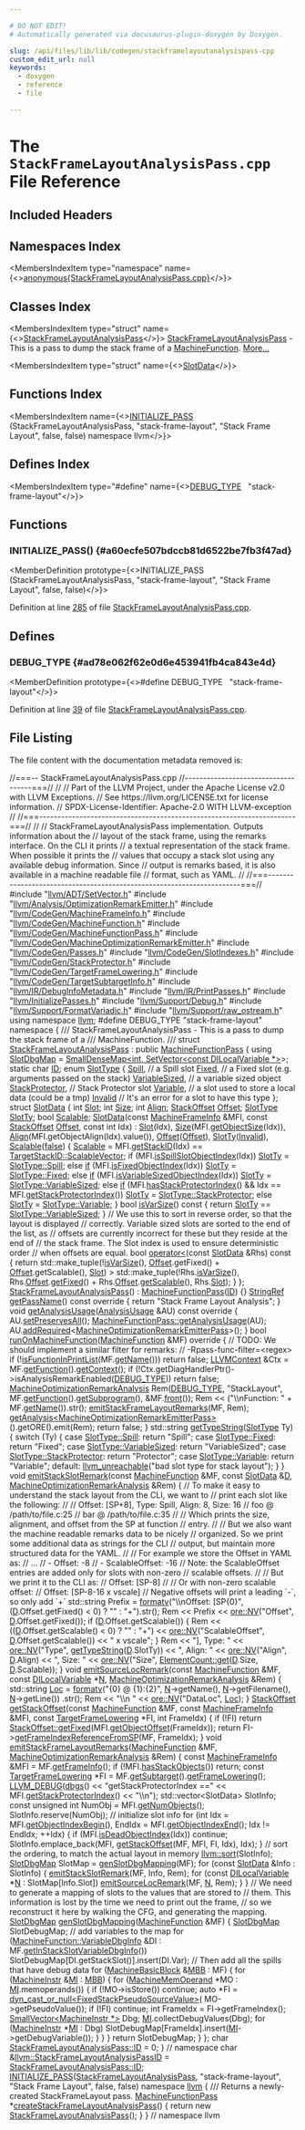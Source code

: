 ```yaml
---

# DO NOT EDIT!
# Automatically generated via docusaurus-plugin-doxygen by Doxygen.

slug: /api/files/lib/lib/codegen/stackframelayoutanalysispass-cpp
custom_edit_url: null
keywords:
  - doxygen
  - reference
  - file

---
```





# The `StackFrameLayoutAnalysisPass.cpp` File Reference

<DoxygenPage pluginConfig={pluginConfig}>



## Included Headers

<IncludesList>
<IncludesListItem
  filePath="llvm/ADT/SetVector.h"
  permalink="/docs/api/files/include/include/llvm/include/llvm/adt/setvector-h"
  isLocal="true" />
<IncludesListItem
  filePath="llvm/Analysis/OptimizationRemarkEmitter.h"
  permalink="/docs/api/files/include/include/llvm/include/llvm/analysis/optimizationremarkemitter-h"
  isLocal="true" />
<IncludesListItem
  filePath="llvm/CodeGen/MachineFrameInfo.h"
  permalink="/docs/api/files/include/include/llvm/include/llvm/codegen/machineframeinfo-h"
  isLocal="true" />
<IncludesListItem
  filePath="llvm/CodeGen/MachineFunction.h"
  permalink="/docs/api/files/include/include/llvm/include/llvm/codegen/machinefunction-h"
  isLocal="true" />
<IncludesListItem
  filePath="llvm/CodeGen/MachineFunctionPass.h"
  permalink="/docs/api/files/include/include/llvm/include/llvm/codegen/machinefunctionpass-h"
  isLocal="true" />
<IncludesListItem
  filePath="llvm/CodeGen/MachineOptimizationRemarkEmitter.h"
  permalink="/docs/api/files/include/include/llvm/include/llvm/codegen/machineoptimizationremarkemitter-h"
  isLocal="true" />
<IncludesListItem
  filePath="llvm/CodeGen/Passes.h"
  permalink="/docs/api/files/include/include/llvm/include/llvm/codegen/passes-h"
  isLocal="true" />
<IncludesListItem
  filePath="llvm/CodeGen/SlotIndexes.h"
  permalink="/docs/api/files/include/include/llvm/include/llvm/codegen/slotindexes-h"
  isLocal="true" />
<IncludesListItem
  filePath="llvm/CodeGen/StackProtector.h"
  permalink="/docs/api/files/include/include/llvm/include/llvm/codegen/stackprotector-h"
  isLocal="true" />
<IncludesListItem
  filePath="llvm/CodeGen/TargetFrameLowering.h"
  permalink="/docs/api/files/include/include/llvm/include/llvm/codegen/targetframelowering-h"
  isLocal="true" />
<IncludesListItem
  filePath="llvm/CodeGen/TargetSubtargetInfo.h"
  permalink="/docs/api/files/include/include/llvm/include/llvm/codegen/targetsubtargetinfo-h"
  isLocal="true" />
<IncludesListItem
  filePath="llvm/IR/DebugInfoMetadata.h"
  permalink="/docs/api/files/include/include/llvm/include/llvm/ir/debuginfometadata-h"
  isLocal="true" />
<IncludesListItem
  filePath="llvm/IR/PrintPasses.h"
  permalink="/docs/api/files/include/include/llvm/include/llvm/ir/printpasses-h"
  isLocal="true" />
<IncludesListItem
  filePath="llvm/InitializePasses.h"
  permalink="/docs/api/files/include/include/llvm/initializepasses-h"
  isLocal="true" />
<IncludesListItem
  filePath="llvm/Support/Debug.h"
  permalink="/docs/api/files/include/include/llvm/include/llvm/support/debug-h"
  isLocal="true" />
<IncludesListItem
  filePath="llvm/Support/FormatVariadic.h"
  permalink="/docs/api/files/include/include/llvm/include/llvm/support/formatvariadic-h"
  isLocal="true" />
<IncludesListItem
  filePath="llvm/Support/raw_ostream.h"
  permalink="/docs/api/files/include/include/llvm/include/llvm/support/raw-ostream-h"
  isLocal="true" />
</IncludesList>

## Namespaces Index

<MembersIndex>

<MembersIndexItem
  type="namespace"
  name={<><a href="/docs/api/namespaces/anonymous-stackframelayoutanalysispass-cpp-">anonymous&#123;StackFrameLayoutAnalysisPass.cpp&#125;</a></>}>
</MembersIndexItem>

</MembersIndex>

## Classes Index

<MembersIndex>

<MembersIndexItem
  type="struct"
  name={<><a href="/docs/api/structs/anonymous-namespace-stackframelayoutanalysispass-cpp-/stackframelayoutanalysispass">StackFrameLayoutAnalysisPass</a></>}>
<a href="/docs/api/structs/anonymous-namespace-stackframelayoutanalysispass-cpp-/stackframelayoutanalysispass">StackFrameLayoutAnalysisPass</a> - This is a pass to dump the stack frame of a <a href="/docs/api/classes/llvm/machinefunction">MachineFunction</a>. <a href="/docs/api/structs/anonymous-namespace-stackframelayoutanalysispass-cpp-/stackframelayoutanalysispass/#details">More...</a>
</MembersIndexItem>

<MembersIndexItem
  type="struct"
  name={<><a href="/docs/api/structs/anonymous-namespace-stackframelayoutanalysispass-cpp-/stackframelayoutanalysispass/slotdata">SlotData</a></>}>
</MembersIndexItem>

</MembersIndex>

## Functions Index

<MembersIndex>

<MembersIndexItem
  name={<><a href="#a60ecfe507bdccb81d6522be7fb3f47ad">INITIALIZE&#95;PASS</a> (StackFrameLayoutAnalysisPass, &quot;stack-frame-layout&quot;, &quot;Stack Frame Layout&quot;, false, false) namespace llvm</>}>
</MembersIndexItem>

</MembersIndex>

## Defines Index

<MembersIndex>

<MembersIndexItem
  type="#define"
  name={<><a href="#ad78e062f62e0d6e453941fb4ca843e4d">DEBUG&#95;TYPE</a>&nbsp;&nbsp;&nbsp;&quot;stack-frame-layout&quot;</>}>
</MembersIndexItem>

</MembersIndex>


<SectionDefinition>

## Functions

### INITIALIZE&#95;PASS() {#a60ecfe507bdccb81d6522be7fb3f47ad}

<MemberDefinition
  prototype={<>INITIALIZE&#95;PASS (StackFrameLayoutAnalysisPass, &quot;stack-frame-layout&quot;, &quot;Stack Frame Layout&quot;, false, false)</>}>

Definition at line <a href="#l00285">285</a> of file <a href="/docs/api/files/lib/lib/codegen/stackframelayoutanalysispass-cpp">StackFrameLayoutAnalysisPass.cpp</a>.
</MemberDefinition>

</SectionDefinition>

<SectionDefinition>

## Defines

### DEBUG&#95;TYPE {#ad78e062f62e0d6e453941fb4ca843e4d}

<MemberDefinition
  prototype={<>#define DEBUG&#95;TYPE&nbsp;&nbsp;&nbsp;&quot;stack-frame-layout&quot;</>}>

Definition at line <a href="#l00039">39</a> of file <a href="/docs/api/files/lib/lib/codegen/stackframelayoutanalysispass-cpp">StackFrameLayoutAnalysisPass.cpp</a>.
</MemberDefinition>

</SectionDefinition>

## File Listing

The file content with the documentation metadata removed is:

<ProgramListing>

<Link id="l00001" /><CodeLine lineNumber="1"><Highlight kind="comment">//===-- StackFrameLayoutAnalysisPass.cpp</Highlight><Highlight kind="normal"></Highlight></CodeLine>
<Link id="l00002" /><CodeLine lineNumber="2"><Highlight kind="normal"></Highlight><Highlight kind="comment">//------------------------------------===//</Highlight><Highlight kind="normal"></Highlight></CodeLine>
<Link id="l00003" /><CodeLine lineNumber="3"><Highlight kind="normal"></Highlight><Highlight kind="comment">//</Highlight><Highlight kind="normal"></Highlight></CodeLine>
<Link id="l00004" /><CodeLine lineNumber="4"><Highlight kind="normal"></Highlight><Highlight kind="comment">// Part of the LLVM Project, under the Apache License v2.0 with LLVM Exceptions.</Highlight><Highlight kind="normal"></Highlight></CodeLine>
<Link id="l00005" /><CodeLine lineNumber="5"><Highlight kind="normal"></Highlight><Highlight kind="comment">// See https://llvm.org/LICENSE.txt for license information.</Highlight><Highlight kind="normal"></Highlight></CodeLine>
<Link id="l00006" /><CodeLine lineNumber="6"><Highlight kind="normal"></Highlight><Highlight kind="comment">// SPDX-License-Identifier: Apache-2.0 WITH LLVM-exception</Highlight><Highlight kind="normal"></Highlight></CodeLine>
<Link id="l00007" /><CodeLine lineNumber="7"><Highlight kind="normal"></Highlight><Highlight kind="comment">//</Highlight><Highlight kind="normal"></Highlight></CodeLine>
<Link id="l00008" /><CodeLine lineNumber="8"><Highlight kind="normal"></Highlight><Highlight kind="comment">//===----------------------------------------------------------------------===//</Highlight><Highlight kind="normal"></Highlight></CodeLine>
<Link id="l00009" /><CodeLine lineNumber="9"><Highlight kind="normal"></Highlight><Highlight kind="comment">//</Highlight><Highlight kind="normal"></Highlight></CodeLine>
<Link id="l00010" /><CodeLine lineNumber="10"><Highlight kind="normal"></Highlight><Highlight kind="comment">// StackFrameLayoutAnalysisPass implementation. Outputs information about the</Highlight><Highlight kind="normal"></Highlight></CodeLine>
<Link id="l00011" /><CodeLine lineNumber="11"><Highlight kind="normal"></Highlight><Highlight kind="comment">// layout of the stack frame, using the remarks interface. On the CLI it prints</Highlight><Highlight kind="normal"></Highlight></CodeLine>
<Link id="l00012" /><CodeLine lineNumber="12"><Highlight kind="normal"></Highlight><Highlight kind="comment">// a textual representation of the stack frame. When possible it prints the</Highlight><Highlight kind="normal"></Highlight></CodeLine>
<Link id="l00013" /><CodeLine lineNumber="13"><Highlight kind="normal"></Highlight><Highlight kind="comment">// values that occupy a stack slot using any available debug information. Since</Highlight><Highlight kind="normal"></Highlight></CodeLine>
<Link id="l00014" /><CodeLine lineNumber="14"><Highlight kind="normal"></Highlight><Highlight kind="comment">// output is remarks based, it is also available in a machine readable file</Highlight><Highlight kind="normal"></Highlight></CodeLine>
<Link id="l00015" /><CodeLine lineNumber="15"><Highlight kind="normal"></Highlight><Highlight kind="comment">// format, such as YAML.</Highlight><Highlight kind="normal"></Highlight></CodeLine>
<Link id="l00016" /><CodeLine lineNumber="16"><Highlight kind="normal"></Highlight><Highlight kind="comment">//</Highlight><Highlight kind="normal"></Highlight></CodeLine>
<Link id="l00017" /><CodeLine lineNumber="17"><Highlight kind="normal"></Highlight><Highlight kind="comment">//===----------------------------------------------------------------------===//</Highlight><Highlight kind="normal"></Highlight></CodeLine>
<Link id="l00018" /><CodeLine lineNumber="18"><Highlight kind="normal"></Highlight></CodeLine>
<Link id="l00019" /><CodeLine lineNumber="19"><Highlight kind="normal"></Highlight><Highlight kind="preprocessor">#include &quot;<a href="/docs/api/files/include/include/llvm/include/llvm/adt/setvector-h">llvm/ADT/SetVector.h</a>&quot;</Highlight><Highlight kind="normal"></Highlight></CodeLine>
<Link id="l00020" /><CodeLine lineNumber="20"><Highlight kind="normal"></Highlight><Highlight kind="preprocessor">#include &quot;<a href="/docs/api/files/include/include/llvm/include/llvm/analysis/optimizationremarkemitter-h">llvm/Analysis/OptimizationRemarkEmitter.h</a>&quot;</Highlight><Highlight kind="normal"></Highlight></CodeLine>
<Link id="l00021" /><CodeLine lineNumber="21"><Highlight kind="normal"></Highlight><Highlight kind="preprocessor">#include &quot;<a href="/docs/api/files/include/include/llvm/include/llvm/codegen/machineframeinfo-h">llvm/CodeGen/MachineFrameInfo.h</a>&quot;</Highlight><Highlight kind="normal"></Highlight></CodeLine>
<Link id="l00022" /><CodeLine lineNumber="22"><Highlight kind="normal"></Highlight><Highlight kind="preprocessor">#include &quot;<a href="/docs/api/files/include/include/llvm/include/llvm/codegen/machinefunction-h">llvm/CodeGen/MachineFunction.h</a>&quot;</Highlight><Highlight kind="normal"></Highlight></CodeLine>
<Link id="l00023" /><CodeLine lineNumber="23"><Highlight kind="normal"></Highlight><Highlight kind="preprocessor">#include &quot;<a href="/docs/api/files/include/include/llvm/include/llvm/codegen/machinefunctionpass-h">llvm/CodeGen/MachineFunctionPass.h</a>&quot;</Highlight><Highlight kind="normal"></Highlight></CodeLine>
<Link id="l00024" /><CodeLine lineNumber="24"><Highlight kind="normal"></Highlight><Highlight kind="preprocessor">#include &quot;<a href="/docs/api/files/include/include/llvm/include/llvm/codegen/machineoptimizationremarkemitter-h">llvm/CodeGen/MachineOptimizationRemarkEmitter.h</a>&quot;</Highlight><Highlight kind="normal"></Highlight></CodeLine>
<Link id="l00025" /><CodeLine lineNumber="25"><Highlight kind="normal"></Highlight><Highlight kind="preprocessor">#include &quot;<a href="/docs/api/files/include/include/llvm/include/llvm/codegen/passes-h">llvm/CodeGen/Passes.h</a>&quot;</Highlight><Highlight kind="normal"></Highlight></CodeLine>
<Link id="l00026" /><CodeLine lineNumber="26"><Highlight kind="normal"></Highlight><Highlight kind="preprocessor">#include &quot;<a href="/docs/api/files/include/include/llvm/include/llvm/codegen/slotindexes-h">llvm/CodeGen/SlotIndexes.h</a>&quot;</Highlight><Highlight kind="normal"></Highlight></CodeLine>
<Link id="l00027" /><CodeLine lineNumber="27"><Highlight kind="normal"></Highlight><Highlight kind="preprocessor">#include &quot;<a href="/docs/api/files/include/include/llvm/include/llvm/codegen/stackprotector-h">llvm/CodeGen/StackProtector.h</a>&quot;</Highlight><Highlight kind="normal"></Highlight></CodeLine>
<Link id="l00028" /><CodeLine lineNumber="28"><Highlight kind="normal"></Highlight><Highlight kind="preprocessor">#include &quot;<a href="/docs/api/files/include/include/llvm/include/llvm/codegen/targetframelowering-h">llvm/CodeGen/TargetFrameLowering.h</a>&quot;</Highlight><Highlight kind="normal"></Highlight></CodeLine>
<Link id="l00029" /><CodeLine lineNumber="29"><Highlight kind="normal"></Highlight><Highlight kind="preprocessor">#include &quot;<a href="/docs/api/files/include/include/llvm/include/llvm/codegen/targetsubtargetinfo-h">llvm/CodeGen/TargetSubtargetInfo.h</a>&quot;</Highlight><Highlight kind="normal"></Highlight></CodeLine>
<Link id="l00030" /><CodeLine lineNumber="30"><Highlight kind="normal"></Highlight><Highlight kind="preprocessor">#include &quot;<a href="/docs/api/files/include/include/llvm/include/llvm/ir/debuginfometadata-h">llvm/IR/DebugInfoMetadata.h</a>&quot;</Highlight><Highlight kind="normal"></Highlight></CodeLine>
<Link id="l00031" /><CodeLine lineNumber="31"><Highlight kind="normal"></Highlight><Highlight kind="preprocessor">#include &quot;<a href="/docs/api/files/include/include/llvm/include/llvm/ir/printpasses-h">llvm/IR/PrintPasses.h</a>&quot;</Highlight><Highlight kind="normal"></Highlight></CodeLine>
<Link id="l00032" /><CodeLine lineNumber="32"><Highlight kind="normal"></Highlight><Highlight kind="preprocessor">#include &quot;<a href="/docs/api/files/include/include/llvm/initializepasses-h">llvm/InitializePasses.h</a>&quot;</Highlight><Highlight kind="normal"></Highlight></CodeLine>
<Link id="l00033" /><CodeLine lineNumber="33"><Highlight kind="normal"></Highlight><Highlight kind="preprocessor">#include &quot;<a href="/docs/api/files/include/include/llvm/include/llvm/support/debug-h">llvm/Support/Debug.h</a>&quot;</Highlight><Highlight kind="normal"></Highlight></CodeLine>
<Link id="l00034" /><CodeLine lineNumber="34"><Highlight kind="normal"></Highlight><Highlight kind="preprocessor">#include &quot;<a href="/docs/api/files/include/include/llvm/include/llvm/support/formatvariadic-h">llvm/Support/FormatVariadic.h</a>&quot;</Highlight><Highlight kind="normal"></Highlight></CodeLine>
<Link id="l00035" /><CodeLine lineNumber="35"><Highlight kind="normal"></Highlight><Highlight kind="preprocessor">#include &quot;<a href="/docs/api/files/include/include/llvm/include/llvm/support/raw-ostream-h">llvm/Support/raw&#95;ostream.h</a>&quot;</Highlight><Highlight kind="normal"></Highlight></CodeLine>
<Link id="l00036" /><CodeLine lineNumber="36"><Highlight kind="normal"></Highlight></CodeLine>
<Link id="l00037" /><CodeLine lineNumber="37"><Highlight kind="normal"></Highlight><Highlight kind="keyword">using namespace </Highlight><Highlight kind="normal"><a href="/docs/api/namespaces/llvm">llvm</a>;</Highlight></CodeLine>
<Link id="l00038" /><CodeLine lineNumber="38"><Highlight kind="normal"></Highlight></CodeLine>
<Link id="l00039" /><CodeLine lineNumber="39" lineLink="#ad78e062f62e0d6e453941fb4ca843e4d"><Highlight kind="normal"></Highlight><Highlight kind="preprocessor">#define DEBUG&#95;TYPE &quot;stack-frame-layout&quot;</Highlight><Highlight kind="normal"></Highlight></CodeLine>
<Link id="l00040" /><CodeLine lineNumber="40"><Highlight kind="normal"></Highlight></CodeLine>
<Link id="l00041" /><CodeLine lineNumber="41" lineLink="/docs/api/namespaces/anonymous-stackframelayoutanalysispass-cpp-"><Highlight kind="normal"></Highlight><Highlight kind="keyword">namespace </Highlight><Highlight kind="normal">&#123;</Highlight></CodeLine>
<Link id="l00042" /><CodeLine lineNumber="42"><Highlight kind="normal"></Highlight><Highlight kind="comment"></Highlight></CodeLine>
<Link id="l00043" /><CodeLine lineNumber="43"><Highlight kind="comment">/// StackFrameLayoutAnalysisPass - This is a pass to dump the stack frame of a</Highlight></CodeLine>
<Link id="l00044" /><CodeLine lineNumber="44"><Highlight kind="comment">/// MachineFunction.</Highlight></CodeLine>
<Link id="l00045" /><CodeLine lineNumber="45"><Highlight kind="comment">///</Highlight><Highlight kind="normal"></Highlight></CodeLine>
<Link id="l00046" /><CodeLine lineNumber="46" lineLink="/docs/api/structs/anonymous-namespace-stackframelayoutanalysispass-cpp-/stackframelayoutanalysispass"><Highlight kind="normal"></Highlight><Highlight kind="keyword">struct </Highlight><Highlight kind="normal"><a href="/docs/api/structs/anonymous-namespace-stackframelayoutanalysispass-cpp-/stackframelayoutanalysispass/#aed34a449b64c56bf6c84a8800b1a0d4e">StackFrameLayoutAnalysisPass</a> : </Highlight><Highlight kind="keyword">public</Highlight><Highlight kind="normal"> <a href="/docs/api/classes/llvm/machinefunctionpass/#a29c81d2386f4a727c6d33413807530c8">MachineFunctionPass</a> &#123;</Highlight></CodeLine>
<Link id="l00047" /><CodeLine lineNumber="47" lineLink="/docs/api/structs/anonymous-namespace-stackframelayoutanalysispass-cpp-/stackframelayoutanalysispass/#ad35c5242b832d9b7bb39ac508e5be879"><Highlight kind="normal">  </Highlight><Highlight kind="keyword">using </Highlight><Highlight kind="normal"><a href="/docs/api/structs/anonymous-namespace-stackframelayoutanalysispass-cpp-/stackframelayoutanalysispass/#ad35c5242b832d9b7bb39ac508e5be879">SlotDbgMap</a> = <a href="/docs/api/classes/llvm/smalldensemap">SmallDenseMap&lt;int, SetVector&lt;const DILocalVariable &#42;&gt;</a>&gt;;</Highlight></CodeLine>
<Link id="l00048" /><CodeLine lineNumber="48" lineLink="/docs/api/structs/anonymous-namespace-stackframelayoutanalysispass-cpp-/stackframelayoutanalysispass/#adb759fb50fd487dfdd1bd19bcffdf28a"><Highlight kind="normal">  </Highlight><Highlight kind="keyword">static</Highlight><Highlight kind="normal"> </Highlight><Highlight kind="keywordtype">char</Highlight><Highlight kind="normal"> <a href="/docs/api/structs/anonymous-namespace-stackframelayoutanalysispass-cpp-/stackframelayoutanalysispass/#adb759fb50fd487dfdd1bd19bcffdf28a">ID</a>;</Highlight></CodeLine>
<Link id="l00049" /><CodeLine lineNumber="49"><Highlight kind="normal"></Highlight></CodeLine>
<Link id="l00050" /><CodeLine lineNumber="50" lineLink="/docs/api/structs/anonymous-namespace-stackframelayoutanalysispass-cpp-/stackframelayoutanalysispass/#a4d25b3711bbc605833a02ddfdf43e418"><Highlight kind="normal">  </Highlight><Highlight kind="keyword">enum</Highlight><Highlight kind="normal"> <a href="/docs/api/structs/anonymous-namespace-stackframelayoutanalysispass-cpp-/stackframelayoutanalysispass/#a4d25b3711bbc605833a02ddfdf43e418">SlotType</a> &#123;</Highlight></CodeLine>
<Link id="l00051" /><CodeLine lineNumber="51" lineLink="/docs/api/structs/anonymous-namespace-stackframelayoutanalysispass-cpp-/stackframelayoutanalysispass/#a4d25b3711bbc605833a02ddfdf43e418a179d794dfb38b5c33d159ac0bfe535f1"><Highlight kind="normal">    <a href="/docs/api/structs/anonymous-namespace-stackframelayoutanalysispass-cpp-/stackframelayoutanalysispass/#a4d25b3711bbc605833a02ddfdf43e418a179d794dfb38b5c33d159ac0bfe535f1">Spill</a>,          </Highlight><Highlight kind="comment">// a Spill slot</Highlight><Highlight kind="normal"></Highlight></CodeLine>
<Link id="l00052" /><CodeLine lineNumber="52" lineLink="/docs/api/structs/anonymous-namespace-stackframelayoutanalysispass-cpp-/stackframelayoutanalysispass/#a4d25b3711bbc605833a02ddfdf43e418a807cc0bfcf0037cef7a7ad4b7fcac5cc"><Highlight kind="normal">    <a href="/docs/api/structs/anonymous-namespace-stackframelayoutanalysispass-cpp-/stackframelayoutanalysispass/#a4d25b3711bbc605833a02ddfdf43e418a807cc0bfcf0037cef7a7ad4b7fcac5cc">Fixed</a>,          </Highlight><Highlight kind="comment">// a Fixed slot (e.g. arguments passed on the stack)</Highlight><Highlight kind="normal"></Highlight></CodeLine>
<Link id="l00053" /><CodeLine lineNumber="53" lineLink="/docs/api/structs/anonymous-namespace-stackframelayoutanalysispass-cpp-/stackframelayoutanalysispass/#a4d25b3711bbc605833a02ddfdf43e418a9b3eaa839bf3bd11e00280219711c2f1"><Highlight kind="normal">    <a href="/docs/api/structs/anonymous-namespace-stackframelayoutanalysispass-cpp-/stackframelayoutanalysispass/#a4d25b3711bbc605833a02ddfdf43e418a9b3eaa839bf3bd11e00280219711c2f1">VariableSized</a>,  </Highlight><Highlight kind="comment">// a variable sized object</Highlight><Highlight kind="normal"></Highlight></CodeLine>
<Link id="l00054" /><CodeLine lineNumber="54" lineLink="/docs/api/structs/anonymous-namespace-stackframelayoutanalysispass-cpp-/stackframelayoutanalysispass/#a4d25b3711bbc605833a02ddfdf43e418a923330341cc00a7f80e5a1160d792474"><Highlight kind="normal">    <a href="/docs/api/structs/anonymous-namespace-stackframelayoutanalysispass-cpp-/stackframelayoutanalysispass/#a4d25b3711bbc605833a02ddfdf43e418a923330341cc00a7f80e5a1160d792474">StackProtector</a>, </Highlight><Highlight kind="comment">// Stack Protector slot</Highlight><Highlight kind="normal"></Highlight></CodeLine>
<Link id="l00055" /><CodeLine lineNumber="55" lineLink="/docs/api/structs/anonymous-namespace-stackframelayoutanalysispass-cpp-/stackframelayoutanalysispass/#a4d25b3711bbc605833a02ddfdf43e418a93b9c9c39302c72e9aee8dfad82a60c2"><Highlight kind="normal">    <a href="/docs/api/structs/anonymous-namespace-stackframelayoutanalysispass-cpp-/stackframelayoutanalysispass/#a4d25b3711bbc605833a02ddfdf43e418a93b9c9c39302c72e9aee8dfad82a60c2">Variable</a>,       </Highlight><Highlight kind="comment">// a slot used to store a local data (could be a tmp)</Highlight><Highlight kind="normal"></Highlight></CodeLine>
<Link id="l00056" /><CodeLine lineNumber="56" lineLink="/docs/api/structs/anonymous-namespace-stackframelayoutanalysispass-cpp-/stackframelayoutanalysispass/#a4d25b3711bbc605833a02ddfdf43e418afcb531cc99e08d2b77d570b91db6bd0d"><Highlight kind="normal">    <a href="/docs/api/structs/anonymous-namespace-stackframelayoutanalysispass-cpp-/stackframelayoutanalysispass/#a4d25b3711bbc605833a02ddfdf43e418afcb531cc99e08d2b77d570b91db6bd0d">Invalid</a>         </Highlight><Highlight kind="comment">// It&#39;s an error for a slot to have this type</Highlight><Highlight kind="normal"></Highlight></CodeLine>
<Link id="l00057" /><CodeLine lineNumber="57"><Highlight kind="normal">  &#125;;</Highlight></CodeLine>
<Link id="l00058" /><CodeLine lineNumber="58"><Highlight kind="normal"></Highlight></CodeLine>
<Link id="l00059" /><CodeLine lineNumber="59" lineLink="/docs/api/structs/anonymous-namespace-stackframelayoutanalysispass-cpp-/stackframelayoutanalysispass/slotdata"><Highlight kind="normal">  </Highlight><Highlight kind="keyword">struct </Highlight><Highlight kind="normal"><a href="/docs/api/structs/anonymous-namespace-stackframelayoutanalysispass-cpp-/stackframelayoutanalysispass/slotdata/#a5366dad88d5f63bc1c27ffc54d351201">SlotData</a> &#123;</Highlight></CodeLine>
<Link id="l00060" /><CodeLine lineNumber="60" lineLink="/docs/api/structs/anonymous-namespace-stackframelayoutanalysispass-cpp-/stackframelayoutanalysispass/slotdata/#a08ced2609d30f70b678b86e9e124c351"><Highlight kind="normal">    </Highlight><Highlight kind="keywordtype">int</Highlight><Highlight kind="normal"> <a href="/docs/api/structs/anonymous-namespace-stackframelayoutanalysispass-cpp-/stackframelayoutanalysispass/slotdata/#a08ced2609d30f70b678b86e9e124c351">Slot</a>;</Highlight></CodeLine>
<Link id="l00061" /><CodeLine lineNumber="61" lineLink="/docs/api/structs/anonymous-namespace-stackframelayoutanalysispass-cpp-/stackframelayoutanalysispass/slotdata/#aacf0f66d30daf897fecbbb6d54366b13"><Highlight kind="normal">    </Highlight><Highlight kind="keywordtype">int</Highlight><Highlight kind="normal"> <a href="/docs/api/structs/anonymous-namespace-stackframelayoutanalysispass-cpp-/stackframelayoutanalysispass/slotdata/#aacf0f66d30daf897fecbbb6d54366b13">Size</a>;</Highlight></CodeLine>
<Link id="l00062" /><CodeLine lineNumber="62" lineLink="/docs/api/structs/anonymous-namespace-stackframelayoutanalysispass-cpp-/stackframelayoutanalysispass/slotdata/#a29e751f7b5d47e3fbce5a0e97e51f349"><Highlight kind="normal">    </Highlight><Highlight kind="keywordtype">int</Highlight><Highlight kind="normal"> <a href="/docs/api/structs/anonymous-namespace-stackframelayoutanalysispass-cpp-/stackframelayoutanalysispass/slotdata/#a29e751f7b5d47e3fbce5a0e97e51f349">Align</a>;</Highlight></CodeLine>
<Link id="l00063" /><CodeLine lineNumber="63" lineLink="/docs/api/structs/anonymous-namespace-stackframelayoutanalysispass-cpp-/stackframelayoutanalysispass/slotdata/#af3606d9ac2da1cc960afc3cc1d947ba6"><Highlight kind="normal">    <a href="/docs/api/classes/llvm/stackoffset">StackOffset</a> <a href="/docs/api/structs/anonymous-namespace-stackframelayoutanalysispass-cpp-/stackframelayoutanalysispass/slotdata/#af3606d9ac2da1cc960afc3cc1d947ba6">Offset</a>;</Highlight></CodeLine>
<Link id="l00064" /><CodeLine lineNumber="64" lineLink="/docs/api/structs/anonymous-namespace-stackframelayoutanalysispass-cpp-/stackframelayoutanalysispass/slotdata/#a2f1a6f155504b4a167e151ecdc892aeb"><Highlight kind="normal">    <a href="/docs/api/structs/anonymous-namespace-stackframelayoutanalysispass-cpp-/stackframelayoutanalysispass/#a4d25b3711bbc605833a02ddfdf43e418">SlotType</a> <a href="/docs/api/structs/anonymous-namespace-stackframelayoutanalysispass-cpp-/stackframelayoutanalysispass/slotdata/#a2f1a6f155504b4a167e151ecdc892aeb">SlotTy</a>;</Highlight></CodeLine>
<Link id="l00065" /><CodeLine lineNumber="65" lineLink="/docs/api/structs/anonymous-namespace-stackframelayoutanalysispass-cpp-/stackframelayoutanalysispass/slotdata/#ac65684a0c6081235f71f0c9f4cab5a07"><Highlight kind="normal">    </Highlight><Highlight kind="keywordtype">bool</Highlight><Highlight kind="normal"> <a href="/docs/api/structs/anonymous-namespace-stackframelayoutanalysispass-cpp-/stackframelayoutanalysispass/slotdata/#ac65684a0c6081235f71f0c9f4cab5a07">Scalable</a>;</Highlight></CodeLine>
<Link id="l00066" /><CodeLine lineNumber="66"><Highlight kind="normal"></Highlight></CodeLine>
<Link id="l00067" /><CodeLine lineNumber="67" lineLink="/docs/api/structs/anonymous-namespace-stackframelayoutanalysispass-cpp-/stackframelayoutanalysispass/slotdata/#a5366dad88d5f63bc1c27ffc54d351201"><Highlight kind="normal">    <a href="/docs/api/structs/anonymous-namespace-stackframelayoutanalysispass-cpp-/stackframelayoutanalysispass/slotdata/#a5366dad88d5f63bc1c27ffc54d351201">SlotData</a>(</Highlight><Highlight kind="keyword">const</Highlight><Highlight kind="normal"> <a href="/docs/api/classes/llvm/machineframeinfo">MachineFrameInfo</a> &amp;MFI, </Highlight><Highlight kind="keyword">const</Highlight><Highlight kind="normal"> <a href="/docs/api/classes/llvm/stackoffset">StackOffset</a> <a href="/docs/api/structs/anonymous-namespace-stackframelayoutanalysispass-cpp-/stackframelayoutanalysispass/slotdata/#af3606d9ac2da1cc960afc3cc1d947ba6">Offset</a>,</Highlight></CodeLine>
<Link id="l00068" /><CodeLine lineNumber="68"><Highlight kind="normal">             </Highlight><Highlight kind="keyword">const</Highlight><Highlight kind="normal"> </Highlight><Highlight kind="keywordtype">int</Highlight><Highlight kind="normal"> Idx)</Highlight></CodeLine>
<Link id="l00069" /><CodeLine lineNumber="69"><Highlight kind="normal">        : <a href="/docs/api/structs/anonymous-namespace-stackframelayoutanalysispass-cpp-/stackframelayoutanalysispass/slotdata/#a08ced2609d30f70b678b86e9e124c351">Slot</a>(Idx), <a href="/docs/api/structs/anonymous-namespace-stackframelayoutanalysispass-cpp-/stackframelayoutanalysispass/slotdata/#aacf0f66d30daf897fecbbb6d54366b13">Size</a>(MFI.<a href="/docs/api/namespaces/llvm/#a62ba0e5ee2d86f663c6de4efda6082a7">getObjectSize</a>(Idx)),</Highlight></CodeLine>
<Link id="l00070" /><CodeLine lineNumber="70"><Highlight kind="normal">          <a href="/docs/api/structs/anonymous-namespace-stackframelayoutanalysispass-cpp-/stackframelayoutanalysispass/slotdata/#a29e751f7b5d47e3fbce5a0e97e51f349">Align</a>(MFI.getObjectAlign(Idx).value()), <a href="/docs/api/structs/anonymous-namespace-stackframelayoutanalysispass-cpp-/stackframelayoutanalysispass/slotdata/#af3606d9ac2da1cc960afc3cc1d947ba6">Offset</a>(<a href="/docs/api/structs/anonymous-namespace-stackframelayoutanalysispass-cpp-/stackframelayoutanalysispass/slotdata/#af3606d9ac2da1cc960afc3cc1d947ba6">Offset</a>),</Highlight></CodeLine>
<Link id="l00071" /><CodeLine lineNumber="71"><Highlight kind="normal">          <a href="/docs/api/structs/anonymous-namespace-stackframelayoutanalysispass-cpp-/stackframelayoutanalysispass/slotdata/#a2f1a6f155504b4a167e151ecdc892aeb">SlotTy</a>(<a href="/docs/api/structs/anonymous-namespace-stackframelayoutanalysispass-cpp-/stackframelayoutanalysispass/#a4d25b3711bbc605833a02ddfdf43e418afcb531cc99e08d2b77d570b91db6bd0d">Invalid</a>), <a href="/docs/api/structs/anonymous-namespace-stackframelayoutanalysispass-cpp-/stackframelayoutanalysispass/slotdata/#ac65684a0c6081235f71f0c9f4cab5a07">Scalable</a>(<a href="/docs/api/namespaces/false">false</a>) &#123;</Highlight></CodeLine>
<Link id="l00072" /><CodeLine lineNumber="72"><Highlight kind="normal">      <a href="/docs/api/structs/anonymous-namespace-stackframelayoutanalysispass-cpp-/stackframelayoutanalysispass/slotdata/#ac65684a0c6081235f71f0c9f4cab5a07">Scalable</a> = MFI.<a href="/docs/api/classes/llvm/machineframeinfo/#ad718aae0ce2a188fa35cb2781024ffc0">getStackID</a>(Idx) == <a href="/docs/api/namespaces/llvm/targetstackid/#a71392100eb15ba746b1f898986f5d8a5a3c6a2a8f3cda71661a17a0df700e8f9c">TargetStackID::ScalableVector</a>;</Highlight></CodeLine>
<Link id="l00073" /><CodeLine lineNumber="73"><Highlight kind="normal">      </Highlight><Highlight kind="keywordflow">if</Highlight><Highlight kind="normal"> (MFI.<a href="/docs/api/classes/llvm/machineframeinfo/#a91b0115deec3489d7e082a4a13f022ff">isSpillSlotObjectIndex</a>(Idx))</Highlight></CodeLine>
<Link id="l00074" /><CodeLine lineNumber="74"><Highlight kind="normal">        <a href="/docs/api/structs/anonymous-namespace-stackframelayoutanalysispass-cpp-/stackframelayoutanalysispass/slotdata/#a2f1a6f155504b4a167e151ecdc892aeb">SlotTy</a> = <a href="/docs/api/structs/anonymous-namespace-stackframelayoutanalysispass-cpp-/stackframelayoutanalysispass/#a4d25b3711bbc605833a02ddfdf43e418a179d794dfb38b5c33d159ac0bfe535f1">SlotType::Spill</a>;</Highlight></CodeLine>
<Link id="l00075" /><CodeLine lineNumber="75"><Highlight kind="normal">      </Highlight><Highlight kind="keywordflow">else</Highlight><Highlight kind="normal"> <a href="/docs/api/files/lib/lib/passes/passbuilderbindings-cpp/#acdfbcf188e2d4a80837e89de2ccdffab">if</a> (MFI.<a href="/docs/api/classes/llvm/machineframeinfo/#ae6e7e975f7a4e5d535be32068a7c67df">isFixedObjectIndex</a>(Idx))</Highlight></CodeLine>
<Link id="l00076" /><CodeLine lineNumber="76"><Highlight kind="normal">        <a href="/docs/api/structs/anonymous-namespace-stackframelayoutanalysispass-cpp-/stackframelayoutanalysispass/slotdata/#a2f1a6f155504b4a167e151ecdc892aeb">SlotTy</a> = <a href="/docs/api/structs/anonymous-namespace-stackframelayoutanalysispass-cpp-/stackframelayoutanalysispass/#a4d25b3711bbc605833a02ddfdf43e418a807cc0bfcf0037cef7a7ad4b7fcac5cc">SlotType::Fixed</a>;</Highlight></CodeLine>
<Link id="l00077" /><CodeLine lineNumber="77"><Highlight kind="normal">      </Highlight><Highlight kind="keywordflow">else</Highlight><Highlight kind="normal"> <a href="/docs/api/files/lib/lib/passes/passbuilderbindings-cpp/#acdfbcf188e2d4a80837e89de2ccdffab">if</a> (MFI.<a href="/docs/api/classes/llvm/machineframeinfo/#ab86af583f3ac779bb3f74071d36b5923">isVariableSizedObjectIndex</a>(Idx))</Highlight></CodeLine>
<Link id="l00078" /><CodeLine lineNumber="78"><Highlight kind="normal">        <a href="/docs/api/structs/anonymous-namespace-stackframelayoutanalysispass-cpp-/stackframelayoutanalysispass/slotdata/#a2f1a6f155504b4a167e151ecdc892aeb">SlotTy</a> = <a href="/docs/api/structs/anonymous-namespace-stackframelayoutanalysispass-cpp-/stackframelayoutanalysispass/#a4d25b3711bbc605833a02ddfdf43e418a9b3eaa839bf3bd11e00280219711c2f1">SlotType::VariableSized</a>;</Highlight></CodeLine>
<Link id="l00079" /><CodeLine lineNumber="79"><Highlight kind="normal">      </Highlight><Highlight kind="keywordflow">else</Highlight><Highlight kind="normal"> <a href="/docs/api/files/lib/lib/passes/passbuilderbindings-cpp/#acdfbcf188e2d4a80837e89de2ccdffab">if</a> (MFI.<a href="/docs/api/classes/llvm/machineframeinfo/#ac7c993678733273ea9d16db7ff87b2c6">hasStackProtectorIndex</a>() &amp;&amp;</Highlight></CodeLine>
<Link id="l00080" /><CodeLine lineNumber="80"><Highlight kind="normal">               Idx == MFI.<a href="/docs/api/classes/llvm/machineframeinfo/#a5ee88eb786413b2cf541122aa749392c">getStackProtectorIndex</a>())</Highlight></CodeLine>
<Link id="l00081" /><CodeLine lineNumber="81"><Highlight kind="normal">        <a href="/docs/api/structs/anonymous-namespace-stackframelayoutanalysispass-cpp-/stackframelayoutanalysispass/slotdata/#a2f1a6f155504b4a167e151ecdc892aeb">SlotTy</a> = <a href="/docs/api/structs/anonymous-namespace-stackframelayoutanalysispass-cpp-/stackframelayoutanalysispass/#a4d25b3711bbc605833a02ddfdf43e418a923330341cc00a7f80e5a1160d792474">SlotType::StackProtector</a>;</Highlight></CodeLine>
<Link id="l00082" /><CodeLine lineNumber="82"><Highlight kind="normal">      </Highlight><Highlight kind="keywordflow">else</Highlight><Highlight kind="normal"></Highlight></CodeLine>
<Link id="l00083" /><CodeLine lineNumber="83"><Highlight kind="normal">        <a href="/docs/api/structs/anonymous-namespace-stackframelayoutanalysispass-cpp-/stackframelayoutanalysispass/slotdata/#a2f1a6f155504b4a167e151ecdc892aeb">SlotTy</a> = <a href="/docs/api/structs/anonymous-namespace-stackframelayoutanalysispass-cpp-/stackframelayoutanalysispass/#a4d25b3711bbc605833a02ddfdf43e418a93b9c9c39302c72e9aee8dfad82a60c2">SlotType::Variable</a>;</Highlight></CodeLine>
<Link id="l00084" /><CodeLine lineNumber="84"><Highlight kind="normal">    &#125;</Highlight></CodeLine>
<Link id="l00085" /><CodeLine lineNumber="85"><Highlight kind="normal"></Highlight></CodeLine>
<Link id="l00086" /><CodeLine lineNumber="86" lineLink="/docs/api/structs/anonymous-namespace-stackframelayoutanalysispass-cpp-/stackframelayoutanalysispass/slotdata/#a1e5541c3eaa52bcfdae1e1992d74d393"><Highlight kind="normal">    </Highlight><Highlight kind="keywordtype">bool</Highlight><Highlight kind="normal"> <a href="/docs/api/structs/anonymous-namespace-stackframelayoutanalysispass-cpp-/stackframelayoutanalysispass/slotdata/#a1e5541c3eaa52bcfdae1e1992d74d393">isVarSize</a>()</Highlight><Highlight kind="keyword"> const </Highlight><Highlight kind="normal">&#123; </Highlight><Highlight kind="keywordflow">return</Highlight><Highlight kind="normal"> <a href="/docs/api/structs/anonymous-namespace-stackframelayoutanalysispass-cpp-/stackframelayoutanalysispass/slotdata/#a2f1a6f155504b4a167e151ecdc892aeb">SlotTy</a> == <a href="/docs/api/structs/anonymous-namespace-stackframelayoutanalysispass-cpp-/stackframelayoutanalysispass/#a4d25b3711bbc605833a02ddfdf43e418a9b3eaa839bf3bd11e00280219711c2f1">SlotType::VariableSized</a>; &#125;</Highlight></CodeLine>
<Link id="l00087" /><CodeLine lineNumber="87"><Highlight kind="normal"></Highlight></CodeLine>
<Link id="l00088" /><CodeLine lineNumber="88"><Highlight kind="normal">    </Highlight><Highlight kind="comment">// We use this to sort in reverse order, so that the layout is displayed</Highlight><Highlight kind="normal"></Highlight></CodeLine>
<Link id="l00089" /><CodeLine lineNumber="89"><Highlight kind="normal">    </Highlight><Highlight kind="comment">// correctly. Variable sized slots are sorted to the end of the list, as</Highlight><Highlight kind="normal"></Highlight></CodeLine>
<Link id="l00090" /><CodeLine lineNumber="90"><Highlight kind="normal">    </Highlight><Highlight kind="comment">// offsets are currently incorrect for these but they reside at the end of</Highlight><Highlight kind="normal"></Highlight></CodeLine>
<Link id="l00091" /><CodeLine lineNumber="91"><Highlight kind="normal">    </Highlight><Highlight kind="comment">// the stack frame. The Slot index is used to ensure deterministic order</Highlight><Highlight kind="normal"></Highlight></CodeLine>
<Link id="l00092" /><CodeLine lineNumber="92"><Highlight kind="normal">    </Highlight><Highlight kind="comment">// when offsets are equal.</Highlight><Highlight kind="normal"></Highlight></CodeLine>
<Link id="l00093" /><CodeLine lineNumber="93" lineLink="/docs/api/structs/anonymous-namespace-stackframelayoutanalysispass-cpp-/stackframelayoutanalysispass/slotdata/#a809a73866dcd66caa79e94530e339fb1"><Highlight kind="normal">    </Highlight><Highlight kind="keywordtype">bool</Highlight><Highlight kind="normal"> <a href="/docs/api/structs/anonymous-namespace-stackframelayoutanalysispass-cpp-/stackframelayoutanalysispass/slotdata/#a809a73866dcd66caa79e94530e339fb1">operator&lt;</a>(</Highlight><Highlight kind="keyword">const</Highlight><Highlight kind="normal"> <a href="/docs/api/structs/anonymous-namespace-stackframelayoutanalysispass-cpp-/stackframelayoutanalysispass/slotdata/#a5366dad88d5f63bc1c27ffc54d351201">SlotData</a> &amp;Rhs)</Highlight><Highlight kind="keyword"> const </Highlight><Highlight kind="normal">&#123;</Highlight></CodeLine>
<Link id="l00094" /><CodeLine lineNumber="94"><Highlight kind="normal">      </Highlight><Highlight kind="keywordflow">return</Highlight><Highlight kind="normal"> std::make&#95;tuple(!<a href="/docs/api/structs/anonymous-namespace-stackframelayoutanalysispass-cpp-/stackframelayoutanalysispass/slotdata/#a1e5541c3eaa52bcfdae1e1992d74d393">isVarSize</a>(),</Highlight></CodeLine>
<Link id="l00095" /><CodeLine lineNumber="95"><Highlight kind="normal">                             <a href="/docs/api/structs/anonymous-namespace-stackframelayoutanalysispass-cpp-/stackframelayoutanalysispass/slotdata/#af3606d9ac2da1cc960afc3cc1d947ba6">Offset</a>.getFixed() + <a href="/docs/api/structs/anonymous-namespace-stackframelayoutanalysispass-cpp-/stackframelayoutanalysispass/slotdata/#af3606d9ac2da1cc960afc3cc1d947ba6">Offset</a>.getScalable(), <a href="/docs/api/structs/anonymous-namespace-stackframelayoutanalysispass-cpp-/stackframelayoutanalysispass/slotdata/#a08ced2609d30f70b678b86e9e124c351">Slot</a>) &gt;</Highlight></CodeLine>
<Link id="l00096" /><CodeLine lineNumber="96"><Highlight kind="normal">             std::make&#95;tuple(!Rhs.<a href="/docs/api/structs/anonymous-namespace-stackframelayoutanalysispass-cpp-/stackframelayoutanalysispass/slotdata/#a1e5541c3eaa52bcfdae1e1992d74d393">isVarSize</a>(),</Highlight></CodeLine>
<Link id="l00097" /><CodeLine lineNumber="97"><Highlight kind="normal">                             Rhs.<a href="/docs/api/structs/anonymous-namespace-stackframelayoutanalysispass-cpp-/stackframelayoutanalysispass/slotdata/#af3606d9ac2da1cc960afc3cc1d947ba6">Offset</a>.<a href="/docs/api/classes/llvm/stackoffset/#aeb11e994c5580c80bbb0951eb05f9c80">getFixed</a>() + Rhs.<a href="/docs/api/structs/anonymous-namespace-stackframelayoutanalysispass-cpp-/stackframelayoutanalysispass/slotdata/#af3606d9ac2da1cc960afc3cc1d947ba6">Offset</a>.<a href="/docs/api/classes/llvm/stackoffset/#ac92bd14c26009fdfdc00576604da950f">getScalable</a>(),</Highlight></CodeLine>
<Link id="l00098" /><CodeLine lineNumber="98"><Highlight kind="normal">                             Rhs.<a href="/docs/api/structs/anonymous-namespace-stackframelayoutanalysispass-cpp-/stackframelayoutanalysispass/slotdata/#a08ced2609d30f70b678b86e9e124c351">Slot</a>);</Highlight></CodeLine>
<Link id="l00099" /><CodeLine lineNumber="99"><Highlight kind="normal">    &#125;</Highlight></CodeLine>
<Link id="l00100" /><CodeLine lineNumber="100"><Highlight kind="normal">  &#125;;</Highlight></CodeLine>
<Link id="l00101" /><CodeLine lineNumber="101"><Highlight kind="normal"></Highlight></CodeLine>
<Link id="l00102" /><CodeLine lineNumber="102" lineLink="/docs/api/structs/anonymous-namespace-stackframelayoutanalysispass-cpp-/stackframelayoutanalysispass/#aed34a449b64c56bf6c84a8800b1a0d4e"><Highlight kind="normal">  <a href="/docs/api/structs/anonymous-namespace-stackframelayoutanalysispass-cpp-/stackframelayoutanalysispass/#aed34a449b64c56bf6c84a8800b1a0d4e">StackFrameLayoutAnalysisPass</a>() : <a href="/docs/api/classes/llvm/machinefunctionpass/#a29c81d2386f4a727c6d33413807530c8">MachineFunctionPass</a>(<a href="/docs/api/structs/anonymous-namespace-stackframelayoutanalysispass-cpp-/stackframelayoutanalysispass/#adb759fb50fd487dfdd1bd19bcffdf28a">ID</a>) &#123;&#125;</Highlight></CodeLine>
<Link id="l00103" /><CodeLine lineNumber="103"><Highlight kind="normal"></Highlight></CodeLine>
<Link id="l00104" /><CodeLine lineNumber="104" lineLink="/docs/api/structs/anonymous-namespace-stackframelayoutanalysispass-cpp-/stackframelayoutanalysispass/#ad99d6ea6473e2825c64283daa6f35e7b"><Highlight kind="normal">  <a href="/docs/api/classes/llvm/stringref">StringRef</a> <a href="/docs/api/structs/anonymous-namespace-stackframelayoutanalysispass-cpp-/stackframelayoutanalysispass/#ad99d6ea6473e2825c64283daa6f35e7b">getPassName</a>()</Highlight><Highlight kind="keyword"> const override </Highlight><Highlight kind="normal">&#123;</Highlight></CodeLine>
<Link id="l00105" /><CodeLine lineNumber="105"><Highlight kind="normal">    </Highlight><Highlight kind="keywordflow">return</Highlight><Highlight kind="normal"> </Highlight><Highlight kind="stringliteral">&quot;Stack Frame Layout Analysis&quot;</Highlight><Highlight kind="normal">;</Highlight></CodeLine>
<Link id="l00106" /><CodeLine lineNumber="106"><Highlight kind="normal">  &#125;</Highlight></CodeLine>
<Link id="l00107" /><CodeLine lineNumber="107"><Highlight kind="normal"></Highlight></CodeLine>
<Link id="l00108" /><CodeLine lineNumber="108" lineLink="/docs/api/structs/anonymous-namespace-stackframelayoutanalysispass-cpp-/stackframelayoutanalysispass/#a8e0327390d0eda5d61ba53f7171c4832"><Highlight kind="normal">  </Highlight><Highlight kind="keywordtype">void</Highlight><Highlight kind="normal"> <a href="/docs/api/structs/anonymous-namespace-stackframelayoutanalysispass-cpp-/stackframelayoutanalysispass/#a8e0327390d0eda5d61ba53f7171c4832">getAnalysisUsage</a>(<a href="/docs/api/classes/llvm/analysisusage">AnalysisUsage</a> &amp;AU)</Highlight><Highlight kind="keyword"> const override </Highlight><Highlight kind="normal">&#123;</Highlight></CodeLine>
<Link id="l00109" /><CodeLine lineNumber="109"><Highlight kind="normal">    AU.<a href="/docs/api/classes/llvm/analysisusage/#af22b06a6a4f9df80454071685a0d6a02">setPreservesAll</a>();</Highlight></CodeLine>
<Link id="l00110" /><CodeLine lineNumber="110"><Highlight kind="normal">    <a href="/docs/api/classes/llvm/machinefunctionpass/#a864fd57b4304ef933b3281d0ef85a88e">MachineFunctionPass::getAnalysisUsage</a>(AU);</Highlight></CodeLine>
<Link id="l00111" /><CodeLine lineNumber="111"><Highlight kind="normal">    AU.<a href="/docs/api/classes/llvm/analysisusage/#ae0adcccca08fb686c9ce00f9397b660c">addRequired</a>&lt;<a href="/docs/api/classes/llvm/machineoptimizationremarkemitterpass">MachineOptimizationRemarkEmitterPass</a>&gt;();</Highlight></CodeLine>
<Link id="l00112" /><CodeLine lineNumber="112"><Highlight kind="normal">  &#125;</Highlight></CodeLine>
<Link id="l00113" /><CodeLine lineNumber="113"><Highlight kind="normal"></Highlight></CodeLine>
<Link id="l00114" /><CodeLine lineNumber="114" lineLink="/docs/api/structs/anonymous-namespace-stackframelayoutanalysispass-cpp-/stackframelayoutanalysispass/#a208684dda693662f834195df68d843f8"><Highlight kind="normal">  </Highlight><Highlight kind="keywordtype">bool</Highlight><Highlight kind="normal"> <a href="/docs/api/structs/anonymous-namespace-stackframelayoutanalysispass-cpp-/stackframelayoutanalysispass/#a208684dda693662f834195df68d843f8">runOnMachineFunction</a>(<a href="/docs/api/classes/llvm/machinefunction">MachineFunction</a> &amp;MF)</Highlight><Highlight kind="keyword"> override </Highlight><Highlight kind="normal">&#123;</Highlight></CodeLine>
<Link id="l00115" /><CodeLine lineNumber="115"><Highlight kind="normal">    </Highlight><Highlight kind="comment">// TODO: We should implement a similar filter for remarks:</Highlight><Highlight kind="normal"></Highlight></CodeLine>
<Link id="l00116" /><CodeLine lineNumber="116"><Highlight kind="normal">    </Highlight><Highlight kind="comment">//   -Rpass-func-filter=&lt;regex&gt;</Highlight><Highlight kind="normal"></Highlight></CodeLine>
<Link id="l00117" /><CodeLine lineNumber="117"><Highlight kind="normal">    </Highlight><Highlight kind="keywordflow">if</Highlight><Highlight kind="normal"> (!<a href="/docs/api/namespaces/llvm/#a7d104c3a6510178d34b2d3f0ae67b4d5">isFunctionInPrintList</a>(MF.<a href="/docs/api/classes/llvm/machinefunction/#a3d142c9e7c066059e15232c56dec9e2e">getName</a>()))</Highlight></CodeLine>
<Link id="l00118" /><CodeLine lineNumber="118"><Highlight kind="normal">      </Highlight><Highlight kind="keywordflow">return</Highlight><Highlight kind="normal"> </Highlight><Highlight kind="keyword">false</Highlight><Highlight kind="normal">;</Highlight></CodeLine>
<Link id="l00119" /><CodeLine lineNumber="119"><Highlight kind="normal"></Highlight></CodeLine>
<Link id="l00120" /><CodeLine lineNumber="120"><Highlight kind="normal">    <a href="/docs/api/classes/llvm/llvmcontext">LLVMContext</a> &amp;Ctx = MF.<a href="/docs/api/classes/llvm/machinefunction/#a977ddce262de45c645be23d951066351">getFunction</a>().<a href="/docs/api/classes/llvm/function/#a9fffac2512fe651f0d5e37e27f5bd51c">getContext</a>();</Highlight></CodeLine>
<Link id="l00121" /><CodeLine lineNumber="121"><Highlight kind="normal">    </Highlight><Highlight kind="keywordflow">if</Highlight><Highlight kind="normal"> (!Ctx.getDiagHandlerPtr()-&gt;isAnalysisRemarkEnabled(<a href="/docs/api/files/include/include/llvm/include/llvm/adt/genericcycleimpl-h/#ad78e062f62e0d6e453941fb4ca843e4d">DEBUG&#95;TYPE</a>))</Highlight></CodeLine>
<Link id="l00122" /><CodeLine lineNumber="122"><Highlight kind="normal">      </Highlight><Highlight kind="keywordflow">return</Highlight><Highlight kind="normal"> </Highlight><Highlight kind="keyword">false</Highlight><Highlight kind="normal">;</Highlight></CodeLine>
<Link id="l00123" /><CodeLine lineNumber="123"><Highlight kind="normal"></Highlight></CodeLine>
<Link id="l00124" /><CodeLine lineNumber="124"><Highlight kind="normal">    <a href="/docs/api/classes/llvm/machineoptimizationremarkanalysis">MachineOptimizationRemarkAnalysis</a> Rem(<a href="/docs/api/files/include/include/llvm/include/llvm/adt/genericcycleimpl-h/#ad78e062f62e0d6e453941fb4ca843e4d">DEBUG&#95;TYPE</a>, </Highlight><Highlight kind="stringliteral">&quot;StackLayout&quot;</Highlight><Highlight kind="normal">,</Highlight></CodeLine>
<Link id="l00125" /><CodeLine lineNumber="125"><Highlight kind="normal">                                          MF.<a href="/docs/api/classes/llvm/machinefunction/#a977ddce262de45c645be23d951066351">getFunction</a>().<a href="/docs/api/classes/llvm/function/#a4d834f9897d15e3a6349063b5d637cd8">getSubprogram</a>(),</Highlight></CodeLine>
<Link id="l00126" /><CodeLine lineNumber="126"><Highlight kind="normal">                                          &amp;MF.<a href="/docs/api/classes/llvm/machinefunction/#ac8ca28de0f4dcee651340e7ef0c45233">front</a>());</Highlight></CodeLine>
<Link id="l00127" /><CodeLine lineNumber="127"><Highlight kind="normal">    Rem &lt;&lt; (</Highlight><Highlight kind="stringliteral">&quot;\\nFunction: &quot;</Highlight><Highlight kind="normal"> + MF.<a href="/docs/api/classes/llvm/machinefunction/#a3d142c9e7c066059e15232c56dec9e2e">getName</a>()).str();</Highlight></CodeLine>
<Link id="l00128" /><CodeLine lineNumber="128"><Highlight kind="normal">    <a href="/docs/api/structs/anonymous-namespace-stackframelayoutanalysispass-cpp-/stackframelayoutanalysispass/#a69dafe1f45af554b1b82bcde2503a3c4">emitStackFrameLayoutRemarks</a>(MF, Rem);</Highlight></CodeLine>
<Link id="l00129" /><CodeLine lineNumber="129"><Highlight kind="normal">    <a href="/docs/api/classes/llvm/pass/#a4863e5e463fb79955269fbf7fbf52b80">getAnalysis&lt;MachineOptimizationRemarkEmitterPass&gt;</a>().getORE().emit(Rem);</Highlight></CodeLine>
<Link id="l00130" /><CodeLine lineNumber="130"><Highlight kind="normal">    </Highlight><Highlight kind="keywordflow">return</Highlight><Highlight kind="normal"> </Highlight><Highlight kind="keyword">false</Highlight><Highlight kind="normal">;</Highlight></CodeLine>
<Link id="l00131" /><CodeLine lineNumber="131"><Highlight kind="normal">  &#125;</Highlight></CodeLine>
<Link id="l00132" /><CodeLine lineNumber="132"><Highlight kind="normal"></Highlight></CodeLine>
<Link id="l00133" /><CodeLine lineNumber="133" lineLink="/docs/api/structs/anonymous-namespace-stackframelayoutanalysispass-cpp-/stackframelayoutanalysispass/#a9abd2fc6ad217a14cfe184067fb0b0de"><Highlight kind="normal">  std::string <a href="/docs/api/structs/anonymous-namespace-stackframelayoutanalysispass-cpp-/stackframelayoutanalysispass/#a9abd2fc6ad217a14cfe184067fb0b0de">getTypeString</a>(<a href="/docs/api/structs/anonymous-namespace-stackframelayoutanalysispass-cpp-/stackframelayoutanalysispass/#a4d25b3711bbc605833a02ddfdf43e418">SlotType</a> Ty) &#123;</Highlight></CodeLine>
<Link id="l00134" /><CodeLine lineNumber="134"><Highlight kind="normal">    </Highlight><Highlight kind="keywordflow">switch</Highlight><Highlight kind="normal"> (Ty) &#123;</Highlight></CodeLine>
<Link id="l00135" /><CodeLine lineNumber="135"><Highlight kind="normal">    </Highlight><Highlight kind="keywordflow">case</Highlight><Highlight kind="normal"> <a href="/docs/api/structs/anonymous-namespace-stackframelayoutanalysispass-cpp-/stackframelayoutanalysispass/#a4d25b3711bbc605833a02ddfdf43e418a179d794dfb38b5c33d159ac0bfe535f1">SlotType::Spill</a>:</Highlight></CodeLine>
<Link id="l00136" /><CodeLine lineNumber="136"><Highlight kind="normal">      </Highlight><Highlight kind="keywordflow">return</Highlight><Highlight kind="normal"> </Highlight><Highlight kind="stringliteral">&quot;Spill&quot;</Highlight><Highlight kind="normal">;</Highlight></CodeLine>
<Link id="l00137" /><CodeLine lineNumber="137"><Highlight kind="normal">    </Highlight><Highlight kind="keywordflow">case</Highlight><Highlight kind="normal"> <a href="/docs/api/structs/anonymous-namespace-stackframelayoutanalysispass-cpp-/stackframelayoutanalysispass/#a4d25b3711bbc605833a02ddfdf43e418a807cc0bfcf0037cef7a7ad4b7fcac5cc">SlotType::Fixed</a>:</Highlight></CodeLine>
<Link id="l00138" /><CodeLine lineNumber="138"><Highlight kind="normal">      </Highlight><Highlight kind="keywordflow">return</Highlight><Highlight kind="normal"> </Highlight><Highlight kind="stringliteral">&quot;Fixed&quot;</Highlight><Highlight kind="normal">;</Highlight></CodeLine>
<Link id="l00139" /><CodeLine lineNumber="139"><Highlight kind="normal">    </Highlight><Highlight kind="keywordflow">case</Highlight><Highlight kind="normal"> <a href="/docs/api/structs/anonymous-namespace-stackframelayoutanalysispass-cpp-/stackframelayoutanalysispass/#a4d25b3711bbc605833a02ddfdf43e418a9b3eaa839bf3bd11e00280219711c2f1">SlotType::VariableSized</a>:</Highlight></CodeLine>
<Link id="l00140" /><CodeLine lineNumber="140"><Highlight kind="normal">      </Highlight><Highlight kind="keywordflow">return</Highlight><Highlight kind="normal"> </Highlight><Highlight kind="stringliteral">&quot;VariableSized&quot;</Highlight><Highlight kind="normal">;</Highlight></CodeLine>
<Link id="l00141" /><CodeLine lineNumber="141"><Highlight kind="normal">    </Highlight><Highlight kind="keywordflow">case</Highlight><Highlight kind="normal"> <a href="/docs/api/structs/anonymous-namespace-stackframelayoutanalysispass-cpp-/stackframelayoutanalysispass/#a4d25b3711bbc605833a02ddfdf43e418a923330341cc00a7f80e5a1160d792474">SlotType::StackProtector</a>:</Highlight></CodeLine>
<Link id="l00142" /><CodeLine lineNumber="142"><Highlight kind="normal">      </Highlight><Highlight kind="keywordflow">return</Highlight><Highlight kind="normal"> </Highlight><Highlight kind="stringliteral">&quot;Protector&quot;</Highlight><Highlight kind="normal">;</Highlight></CodeLine>
<Link id="l00143" /><CodeLine lineNumber="143"><Highlight kind="normal">    </Highlight><Highlight kind="keywordflow">case</Highlight><Highlight kind="normal"> <a href="/docs/api/structs/anonymous-namespace-stackframelayoutanalysispass-cpp-/stackframelayoutanalysispass/#a4d25b3711bbc605833a02ddfdf43e418a93b9c9c39302c72e9aee8dfad82a60c2">SlotType::Variable</a>:</Highlight></CodeLine>
<Link id="l00144" /><CodeLine lineNumber="144"><Highlight kind="normal">      </Highlight><Highlight kind="keywordflow">return</Highlight><Highlight kind="normal"> </Highlight><Highlight kind="stringliteral">&quot;Variable&quot;</Highlight><Highlight kind="normal">;</Highlight></CodeLine>
<Link id="l00145" /><CodeLine lineNumber="145"><Highlight kind="normal">    </Highlight><Highlight kind="keywordflow">default</Highlight><Highlight kind="normal">:</Highlight></CodeLine>
<Link id="l00146" /><CodeLine lineNumber="146"><Highlight kind="normal">      <a href="/docs/api/files/include/include/llvm/include/llvm/support/errorhandling-h/#ace243f5c25697a1107cce46626b3dc94">llvm&#95;unreachable</a>(</Highlight><Highlight kind="stringliteral">&quot;bad slot type for stack layout&quot;</Highlight><Highlight kind="normal">);</Highlight></CodeLine>
<Link id="l00147" /><CodeLine lineNumber="147"><Highlight kind="normal">    &#125;</Highlight></CodeLine>
<Link id="l00148" /><CodeLine lineNumber="148"><Highlight kind="normal">  &#125;</Highlight></CodeLine>
<Link id="l00149" /><CodeLine lineNumber="149"><Highlight kind="normal"></Highlight></CodeLine>
<Link id="l00150" /><CodeLine lineNumber="150" lineLink="/docs/api/structs/anonymous-namespace-stackframelayoutanalysispass-cpp-/stackframelayoutanalysispass/#a2cea2a552183ce91c9617c732d395ee0"><Highlight kind="normal">  </Highlight><Highlight kind="keywordtype">void</Highlight><Highlight kind="normal"> <a href="/docs/api/structs/anonymous-namespace-stackframelayoutanalysispass-cpp-/stackframelayoutanalysispass/#a2cea2a552183ce91c9617c732d395ee0">emitStackSlotRemark</a>(</Highlight><Highlight kind="keyword">const</Highlight><Highlight kind="normal"> <a href="/docs/api/classes/llvm/machinefunction">MachineFunction</a> &amp;MF, </Highlight><Highlight kind="keyword">const</Highlight><Highlight kind="normal"> <a href="/docs/api/structs/anonymous-namespace-stackframelayoutanalysispass-cpp-/stackframelayoutanalysispass/slotdata">SlotData</a> &amp;<a href="/docs/api/files/lib/lib/ir/builtingcs-cpp/#a6a9f043784cf87001c84980afa76da82">D</a>,</Highlight></CodeLine>
<Link id="l00151" /><CodeLine lineNumber="151"><Highlight kind="normal">                           <a href="/docs/api/classes/llvm/machineoptimizationremarkanalysis">MachineOptimizationRemarkAnalysis</a> &amp;Rem) &#123;</Highlight></CodeLine>
<Link id="l00152" /><CodeLine lineNumber="152"><Highlight kind="normal">    </Highlight><Highlight kind="comment">// To make it easy to understand the stack layout from the CLI, we want to</Highlight><Highlight kind="normal"></Highlight></CodeLine>
<Link id="l00153" /><CodeLine lineNumber="153"><Highlight kind="normal">    </Highlight><Highlight kind="comment">// print each slot like the following:</Highlight><Highlight kind="normal"></Highlight></CodeLine>
<Link id="l00154" /><CodeLine lineNumber="154"><Highlight kind="normal">    </Highlight><Highlight kind="comment">//</Highlight><Highlight kind="normal"></Highlight></CodeLine>
<Link id="l00155" /><CodeLine lineNumber="155"><Highlight kind="normal">    </Highlight><Highlight kind="comment">//   Offset: &#91;SP+8&#93;, Type: Spill, Align: 8, Size: 16</Highlight><Highlight kind="normal"></Highlight></CodeLine>
<Link id="l00156" /><CodeLine lineNumber="156"><Highlight kind="normal">    </Highlight><Highlight kind="comment">//       foo @ /path/to/file.c:25</Highlight><Highlight kind="normal"></Highlight></CodeLine>
<Link id="l00157" /><CodeLine lineNumber="157"><Highlight kind="normal">    </Highlight><Highlight kind="comment">//       bar @ /path/to/file.c:35</Highlight><Highlight kind="normal"></Highlight></CodeLine>
<Link id="l00158" /><CodeLine lineNumber="158"><Highlight kind="normal">    </Highlight><Highlight kind="comment">//</Highlight><Highlight kind="normal"></Highlight></CodeLine>
<Link id="l00159" /><CodeLine lineNumber="159"><Highlight kind="normal">    </Highlight><Highlight kind="comment">// Which prints the size, alignment, and offset from the SP at function</Highlight><Highlight kind="normal"></Highlight></CodeLine>
<Link id="l00160" /><CodeLine lineNumber="160"><Highlight kind="normal">    </Highlight><Highlight kind="comment">// entry.</Highlight><Highlight kind="normal"></Highlight></CodeLine>
<Link id="l00161" /><CodeLine lineNumber="161"><Highlight kind="normal">    </Highlight><Highlight kind="comment">//</Highlight><Highlight kind="normal"></Highlight></CodeLine>
<Link id="l00162" /><CodeLine lineNumber="162"><Highlight kind="normal">    </Highlight><Highlight kind="comment">// But we also want the machine readable remarks data to be nicely</Highlight><Highlight kind="normal"></Highlight></CodeLine>
<Link id="l00163" /><CodeLine lineNumber="163"><Highlight kind="normal">    </Highlight><Highlight kind="comment">// organized. So we print some additional data as strings for the CLI</Highlight><Highlight kind="normal"></Highlight></CodeLine>
<Link id="l00164" /><CodeLine lineNumber="164"><Highlight kind="normal">    </Highlight><Highlight kind="comment">// output, but maintain more structured data for the YAML.</Highlight><Highlight kind="normal"></Highlight></CodeLine>
<Link id="l00165" /><CodeLine lineNumber="165"><Highlight kind="normal">    </Highlight><Highlight kind="comment">//</Highlight><Highlight kind="normal"></Highlight></CodeLine>
<Link id="l00166" /><CodeLine lineNumber="166"><Highlight kind="normal">    </Highlight><Highlight kind="comment">// For example we store the Offset in YAML as:</Highlight><Highlight kind="normal"></Highlight></CodeLine>
<Link id="l00167" /><CodeLine lineNumber="167"><Highlight kind="normal">    </Highlight><Highlight kind="comment">//    ...</Highlight><Highlight kind="normal"></Highlight></CodeLine>
<Link id="l00168" /><CodeLine lineNumber="168"><Highlight kind="normal">    </Highlight><Highlight kind="comment">//    - Offset: -8</Highlight><Highlight kind="normal"></Highlight></CodeLine>
<Link id="l00169" /><CodeLine lineNumber="169"><Highlight kind="normal">    </Highlight><Highlight kind="comment">//    - ScalableOffset: -16</Highlight><Highlight kind="normal"></Highlight></CodeLine>
<Link id="l00170" /><CodeLine lineNumber="170"><Highlight kind="normal">    </Highlight><Highlight kind="comment">// Note: the ScalableOffset entries are added only for slots with non-zero</Highlight><Highlight kind="normal"></Highlight></CodeLine>
<Link id="l00171" /><CodeLine lineNumber="171"><Highlight kind="normal">    </Highlight><Highlight kind="comment">// scalable offsets.</Highlight><Highlight kind="normal"></Highlight></CodeLine>
<Link id="l00172" /><CodeLine lineNumber="172"><Highlight kind="normal">    </Highlight><Highlight kind="comment">//</Highlight><Highlight kind="normal"></Highlight></CodeLine>
<Link id="l00173" /><CodeLine lineNumber="173"><Highlight kind="normal">    </Highlight><Highlight kind="comment">// But we print it to the CLI as:</Highlight><Highlight kind="normal"></Highlight></CodeLine>
<Link id="l00174" /><CodeLine lineNumber="174"><Highlight kind="normal">    </Highlight><Highlight kind="comment">//   Offset: &#91;SP-8&#93;</Highlight><Highlight kind="normal"></Highlight></CodeLine>
<Link id="l00175" /><CodeLine lineNumber="175"><Highlight kind="normal">    </Highlight><Highlight kind="comment">//</Highlight><Highlight kind="normal"></Highlight></CodeLine>
<Link id="l00176" /><CodeLine lineNumber="176"><Highlight kind="normal">    </Highlight><Highlight kind="comment">// Or with non-zero scalable offset:</Highlight><Highlight kind="normal"></Highlight></CodeLine>
<Link id="l00177" /><CodeLine lineNumber="177"><Highlight kind="normal">    </Highlight><Highlight kind="comment">//   Offset: &#91;SP-8-16 x vscale&#93;</Highlight><Highlight kind="normal"></Highlight></CodeLine>
<Link id="l00178" /><CodeLine lineNumber="178"><Highlight kind="normal"></Highlight></CodeLine>
<Link id="l00179" /><CodeLine lineNumber="179"><Highlight kind="normal">    </Highlight><Highlight kind="comment">// Negative offsets will print a leading &#96;-&#96;, so only add &#96;+&#96;</Highlight><Highlight kind="normal"></Highlight></CodeLine>
<Link id="l00180" /><CodeLine lineNumber="180"><Highlight kind="normal">    std::string Prefix =</Highlight></CodeLine>
<Link id="l00181" /><CodeLine lineNumber="181"><Highlight kind="normal">        <a href="/docs/api/namespaces/llvm/#a653cce37b80c03eebe7a00520a8eabb6">formatv</a>(</Highlight><Highlight kind="stringliteral">&quot;\\nOffset: &#91;SP&#123;0&#125;&quot;</Highlight><Highlight kind="normal">, (<a href="/docs/api/files/lib/lib/ir/builtingcs-cpp/#a6a9f043784cf87001c84980afa76da82">D</a>.Offset.getFixed() &lt; 0) ? </Highlight><Highlight kind="stringliteral">&quot;&quot;</Highlight><Highlight kind="normal"> : </Highlight><Highlight kind="stringliteral">&quot;+&quot;</Highlight><Highlight kind="normal">).str();</Highlight></CodeLine>
<Link id="l00182" /><CodeLine lineNumber="182"><Highlight kind="normal">    Rem &lt;&lt; Prefix &lt;&lt; <a href="/docs/api/namespaces/llvm/ore/#a5ca06dfbc998afac005414d8e9b7c234">ore::NV</a>(</Highlight><Highlight kind="stringliteral">&quot;Offset&quot;</Highlight><Highlight kind="normal">, <a href="/docs/api/files/lib/lib/ir/builtingcs-cpp/#a6a9f043784cf87001c84980afa76da82">D</a>.Offset.getFixed());</Highlight></CodeLine>
<Link id="l00183" /><CodeLine lineNumber="183"><Highlight kind="normal"></Highlight></CodeLine>
<Link id="l00184" /><CodeLine lineNumber="184"><Highlight kind="normal">    </Highlight><Highlight kind="keywordflow">if</Highlight><Highlight kind="normal"> (<a href="/docs/api/files/lib/lib/ir/builtingcs-cpp/#a6a9f043784cf87001c84980afa76da82">D</a>.Offset.getScalable()) &#123;</Highlight></CodeLine>
<Link id="l00185" /><CodeLine lineNumber="185"><Highlight kind="normal">      Rem &lt;&lt; ((<a href="/docs/api/files/lib/lib/ir/builtingcs-cpp/#a6a9f043784cf87001c84980afa76da82">D</a>.Offset.getScalable() &lt; 0) ? </Highlight><Highlight kind="stringliteral">&quot;&quot;</Highlight><Highlight kind="normal"> : </Highlight><Highlight kind="stringliteral">&quot;+&quot;</Highlight><Highlight kind="normal">)</Highlight></CodeLine>
<Link id="l00186" /><CodeLine lineNumber="186"><Highlight kind="normal">          &lt;&lt; <a href="/docs/api/namespaces/llvm/ore/#a5ca06dfbc998afac005414d8e9b7c234">ore::NV</a>(</Highlight><Highlight kind="stringliteral">&quot;ScalableOffset&quot;</Highlight><Highlight kind="normal">, <a href="/docs/api/files/lib/lib/ir/builtingcs-cpp/#a6a9f043784cf87001c84980afa76da82">D</a>.Offset.getScalable()) &lt;&lt; </Highlight><Highlight kind="stringliteral">&quot; x vscale&quot;</Highlight><Highlight kind="normal">;</Highlight></CodeLine>
<Link id="l00187" /><CodeLine lineNumber="187"><Highlight kind="normal">    &#125;</Highlight></CodeLine>
<Link id="l00188" /><CodeLine lineNumber="188"><Highlight kind="normal"></Highlight></CodeLine>
<Link id="l00189" /><CodeLine lineNumber="189"><Highlight kind="normal">    Rem &lt;&lt; </Highlight><Highlight kind="stringliteral">&quot;&#93;, Type: &quot;</Highlight><Highlight kind="normal"> &lt;&lt; <a href="/docs/api/namespaces/llvm/ore/#a5ca06dfbc998afac005414d8e9b7c234">ore::NV</a>(</Highlight><Highlight kind="stringliteral">&quot;Type&quot;</Highlight><Highlight kind="normal">, <a href="/docs/api/files/lib/lib/asmparser/llparser-cpp/#af31297e70271da82249db4e0d3ccdd66">getTypeString</a>(<a href="/docs/api/files/lib/lib/ir/builtingcs-cpp/#a6a9f043784cf87001c84980afa76da82">D</a>.SlotTy))</Highlight></CodeLine>
<Link id="l00190" /><CodeLine lineNumber="190"><Highlight kind="normal">        &lt;&lt; </Highlight><Highlight kind="stringliteral">&quot;, Align: &quot;</Highlight><Highlight kind="normal"> &lt;&lt; <a href="/docs/api/namespaces/llvm/ore/#a5ca06dfbc998afac005414d8e9b7c234">ore::NV</a>(</Highlight><Highlight kind="stringliteral">&quot;Align&quot;</Highlight><Highlight kind="normal">, <a href="/docs/api/files/lib/lib/ir/builtingcs-cpp/#a6a9f043784cf87001c84980afa76da82">D</a>.Align)</Highlight></CodeLine>
<Link id="l00191" /><CodeLine lineNumber="191"><Highlight kind="normal">        &lt;&lt; </Highlight><Highlight kind="stringliteral">&quot;, Size: &quot;</Highlight><Highlight kind="normal"> &lt;&lt; <a href="/docs/api/namespaces/llvm/ore/#a5ca06dfbc998afac005414d8e9b7c234">ore::NV</a>(</Highlight><Highlight kind="stringliteral">&quot;Size&quot;</Highlight><Highlight kind="normal">, <a href="/docs/api/classes/llvm/elementcount/#a79ea372f9aa69492fccfafc0e5a1589c">ElementCount::get</a>(<a href="/docs/api/files/lib/lib/ir/builtingcs-cpp/#a6a9f043784cf87001c84980afa76da82">D</a>.Size, <a href="/docs/api/files/lib/lib/ir/builtingcs-cpp/#a6a9f043784cf87001c84980afa76da82">D</a>.Scalable));</Highlight></CodeLine>
<Link id="l00192" /><CodeLine lineNumber="192"><Highlight kind="normal">  &#125;</Highlight></CodeLine>
<Link id="l00193" /><CodeLine lineNumber="193"><Highlight kind="normal"></Highlight></CodeLine>
<Link id="l00194" /><CodeLine lineNumber="194" lineLink="/docs/api/structs/anonymous-namespace-stackframelayoutanalysispass-cpp-/stackframelayoutanalysispass/#a80b987bb6e1318d2954ead530a285066"><Highlight kind="normal">  </Highlight><Highlight kind="keywordtype">void</Highlight><Highlight kind="normal"> <a href="/docs/api/structs/anonymous-namespace-stackframelayoutanalysispass-cpp-/stackframelayoutanalysispass/#a80b987bb6e1318d2954ead530a285066">emitSourceLocRemark</a>(</Highlight><Highlight kind="keyword">const</Highlight><Highlight kind="normal"> <a href="/docs/api/classes/llvm/machinefunction">MachineFunction</a> &amp;MF, </Highlight><Highlight kind="keyword">const</Highlight><Highlight kind="normal"> <a href="/docs/api/classes/llvm/dilocalvariable">DILocalVariable</a> &#42;<a href="/docs/api/files/lib/lib/support/regcomp-c/#a0240ac851181b84ac374872dc5434ee4">N</a>,</Highlight></CodeLine>
<Link id="l00195" /><CodeLine lineNumber="195"><Highlight kind="normal">                           <a href="/docs/api/classes/llvm/machineoptimizationremarkanalysis">MachineOptimizationRemarkAnalysis</a> &amp;Rem) &#123;</Highlight></CodeLine>
<Link id="l00196" /><CodeLine lineNumber="196"><Highlight kind="normal">    std::string <a href="/docs/api/namespaces/llvm/loc">Loc</a> =</Highlight></CodeLine>
<Link id="l00197" /><CodeLine lineNumber="197"><Highlight kind="normal">        <a href="/docs/api/namespaces/llvm/#a653cce37b80c03eebe7a00520a8eabb6">formatv</a>(</Highlight><Highlight kind="stringliteral">&quot;&#123;0&#125; @ &#123;1&#125;:&#123;2&#125;&quot;</Highlight><Highlight kind="normal">, <a href="/docs/api/files/lib/lib/support/regcomp-c/#a0240ac851181b84ac374872dc5434ee4">N</a>-&gt;getName(), <a href="/docs/api/files/lib/lib/support/regcomp-c/#a0240ac851181b84ac374872dc5434ee4">N</a>-&gt;getFilename(), <a href="/docs/api/files/lib/lib/support/regcomp-c/#a0240ac851181b84ac374872dc5434ee4">N</a>-&gt;getLine())</Highlight></CodeLine>
<Link id="l00198" /><CodeLine lineNumber="198"><Highlight kind="normal">            .str();</Highlight></CodeLine>
<Link id="l00199" /><CodeLine lineNumber="199"><Highlight kind="normal">    Rem &lt;&lt; </Highlight><Highlight kind="stringliteral">&quot;\\n    &quot;</Highlight><Highlight kind="normal"> &lt;&lt; <a href="/docs/api/namespaces/llvm/ore/#a5ca06dfbc998afac005414d8e9b7c234">ore::NV</a>(</Highlight><Highlight kind="stringliteral">&quot;DataLoc&quot;</Highlight><Highlight kind="normal">, <a href="/docs/api/namespaces/llvm/loc">Loc</a>);</Highlight></CodeLine>
<Link id="l00200" /><CodeLine lineNumber="200"><Highlight kind="normal">  &#125;</Highlight></CodeLine>
<Link id="l00201" /><CodeLine lineNumber="201"><Highlight kind="normal"></Highlight></CodeLine>
<Link id="l00202" /><CodeLine lineNumber="202" lineLink="/docs/api/structs/anonymous-namespace-stackframelayoutanalysispass-cpp-/stackframelayoutanalysispass/#a15018e8dce8929d06d5b0e67b3ac424b"><Highlight kind="normal">  <a href="/docs/api/classes/llvm/stackoffset">StackOffset</a> <a href="/docs/api/structs/anonymous-namespace-stackframelayoutanalysispass-cpp-/stackframelayoutanalysispass/#a15018e8dce8929d06d5b0e67b3ac424b">getStackOffset</a>(</Highlight><Highlight kind="keyword">const</Highlight><Highlight kind="normal"> <a href="/docs/api/classes/llvm/machinefunction">MachineFunction</a> &amp;MF,</Highlight></CodeLine>
<Link id="l00203" /><CodeLine lineNumber="203"><Highlight kind="normal">                             </Highlight><Highlight kind="keyword">const</Highlight><Highlight kind="normal"> <a href="/docs/api/classes/llvm/machineframeinfo">MachineFrameInfo</a> &amp;MFI,</Highlight></CodeLine>
<Link id="l00204" /><CodeLine lineNumber="204"><Highlight kind="normal">                             </Highlight><Highlight kind="keyword">const</Highlight><Highlight kind="normal"> <a href="/docs/api/classes/llvm/targetframelowering">TargetFrameLowering</a> &#42;FI, </Highlight><Highlight kind="keywordtype">int</Highlight><Highlight kind="normal"> FrameIdx) &#123;</Highlight></CodeLine>
<Link id="l00205" /><CodeLine lineNumber="205"><Highlight kind="normal">    </Highlight><Highlight kind="keywordflow">if</Highlight><Highlight kind="normal"> (!FI)</Highlight></CodeLine>
<Link id="l00206" /><CodeLine lineNumber="206"><Highlight kind="normal">      </Highlight><Highlight kind="keywordflow">return</Highlight><Highlight kind="normal"> <a href="/docs/api/classes/llvm/stackoffset/#a0775e5fb52ac148f4d06e7eedb34e94e">StackOffset::getFixed</a>(MFI.<a href="/docs/api/classes/llvm/machineframeinfo/#adf98860d7f42290f873c82a981eb0ea6">getObjectOffset</a>(FrameIdx));</Highlight></CodeLine>
<Link id="l00207" /><CodeLine lineNumber="207"><Highlight kind="normal"></Highlight></CodeLine>
<Link id="l00208" /><CodeLine lineNumber="208"><Highlight kind="normal">    </Highlight><Highlight kind="keywordflow">return</Highlight><Highlight kind="normal"> FI-&gt;<a href="/docs/api/classes/llvm/targetframelowering/#adea691938e0e44353858c07a39a5d0a6">getFrameIndexReferenceFromSP</a>(MF, FrameIdx);</Highlight></CodeLine>
<Link id="l00209" /><CodeLine lineNumber="209"><Highlight kind="normal">  &#125;</Highlight></CodeLine>
<Link id="l00210" /><CodeLine lineNumber="210"><Highlight kind="normal"></Highlight></CodeLine>
<Link id="l00211" /><CodeLine lineNumber="211" lineLink="/docs/api/structs/anonymous-namespace-stackframelayoutanalysispass-cpp-/stackframelayoutanalysispass/#a69dafe1f45af554b1b82bcde2503a3c4"><Highlight kind="normal">  </Highlight><Highlight kind="keywordtype">void</Highlight><Highlight kind="normal"> <a href="/docs/api/structs/anonymous-namespace-stackframelayoutanalysispass-cpp-/stackframelayoutanalysispass/#a69dafe1f45af554b1b82bcde2503a3c4">emitStackFrameLayoutRemarks</a>(<a href="/docs/api/classes/llvm/machinefunction">MachineFunction</a> &amp;MF,</Highlight></CodeLine>
<Link id="l00212" /><CodeLine lineNumber="212"><Highlight kind="normal">                                   <a href="/docs/api/classes/llvm/machineoptimizationremarkanalysis">MachineOptimizationRemarkAnalysis</a> &amp;Rem) &#123;</Highlight></CodeLine>
<Link id="l00213" /><CodeLine lineNumber="213"><Highlight kind="normal">    </Highlight><Highlight kind="keyword">const</Highlight><Highlight kind="normal"> <a href="/docs/api/classes/llvm/machineframeinfo">MachineFrameInfo</a> &amp;MFI = MF.<a href="/docs/api/classes/llvm/machinefunction/#a54f334a9c8ca6d105eae383ae87e4524">getFrameInfo</a>();</Highlight></CodeLine>
<Link id="l00214" /><CodeLine lineNumber="214"><Highlight kind="normal">    </Highlight><Highlight kind="keywordflow">if</Highlight><Highlight kind="normal"> (!MFI.<a href="/docs/api/classes/llvm/machineframeinfo/#acb35f7f6a131a64e636d936246ebd37f">hasStackObjects</a>())</Highlight></CodeLine>
<Link id="l00215" /><CodeLine lineNumber="215"><Highlight kind="normal">      </Highlight><Highlight kind="keywordflow">return</Highlight><Highlight kind="normal">;</Highlight></CodeLine>
<Link id="l00216" /><CodeLine lineNumber="216"><Highlight kind="normal"></Highlight></CodeLine>
<Link id="l00217" /><CodeLine lineNumber="217"><Highlight kind="normal">    </Highlight><Highlight kind="keyword">const</Highlight><Highlight kind="normal"> <a href="/docs/api/classes/llvm/targetframelowering">TargetFrameLowering</a> &#42;FI = MF.<a href="/docs/api/classes/llvm/machinefunction/#a3825368aca2bc1550d173660df4da6a6">getSubtarget</a>().<a href="/docs/api/classes/llvm/targetsubtargetinfo/#ac83b44e69c9f9f4f9d60be2d72f4a5df">getFrameLowering</a>();</Highlight></CodeLine>
<Link id="l00218" /><CodeLine lineNumber="218"><Highlight kind="normal"></Highlight></CodeLine>
<Link id="l00219" /><CodeLine lineNumber="219"><Highlight kind="normal">    <a href="/docs/api/files/include/include/llvm/include/llvm/support/debug-h/#a196897517069dda1bdb549e24468f7d7">LLVM&#95;DEBUG</a>(<a href="/docs/api/namespaces/llvm/#a7c46c742c31be54870e2038048e6b391">dbgs</a>() &lt;&lt; </Highlight><Highlight kind="stringliteral">&quot;getStackProtectorIndex ==&quot;</Highlight><Highlight kind="normal"></Highlight></CodeLine>
<Link id="l00220" /><CodeLine lineNumber="220"><Highlight kind="normal">                      &lt;&lt; MFI.<a href="/docs/api/classes/llvm/machineframeinfo/#a5ee88eb786413b2cf541122aa749392c">getStackProtectorIndex</a>() &lt;&lt; </Highlight><Highlight kind="stringliteral">&quot;\\n&quot;</Highlight><Highlight kind="normal">);</Highlight></CodeLine>
<Link id="l00221" /><CodeLine lineNumber="221"><Highlight kind="normal"></Highlight></CodeLine>
<Link id="l00222" /><CodeLine lineNumber="222"><Highlight kind="normal">    std::vector&lt;SlotData&gt; SlotInfo;</Highlight></CodeLine>
<Link id="l00223" /><CodeLine lineNumber="223"><Highlight kind="normal"></Highlight></CodeLine>
<Link id="l00224" /><CodeLine lineNumber="224"><Highlight kind="normal">    </Highlight><Highlight kind="keyword">const</Highlight><Highlight kind="normal"> </Highlight><Highlight kind="keywordtype">unsigned</Highlight><Highlight kind="normal"> </Highlight><Highlight kind="keywordtype">int</Highlight><Highlight kind="normal"> NumObj = MFI.<a href="/docs/api/classes/llvm/machineframeinfo/#ab4b44bc5aa744df4f8b70f971e8dcbf1">getNumObjects</a>();</Highlight></CodeLine>
<Link id="l00225" /><CodeLine lineNumber="225"><Highlight kind="normal">    SlotInfo.reserve(NumObj);</Highlight></CodeLine>
<Link id="l00226" /><CodeLine lineNumber="226"><Highlight kind="normal">    </Highlight><Highlight kind="comment">// initialize slot info</Highlight><Highlight kind="normal"></Highlight></CodeLine>
<Link id="l00227" /><CodeLine lineNumber="227"><Highlight kind="normal">    </Highlight><Highlight kind="keywordflow">for</Highlight><Highlight kind="normal"> (</Highlight><Highlight kind="keywordtype">int</Highlight><Highlight kind="normal"> Idx = MFI.<a href="/docs/api/classes/llvm/machineframeinfo/#ae70474766f2a88bab5b2b77bcb22212b">getObjectIndexBegin</a>(), EndIdx = MFI.<a href="/docs/api/classes/llvm/machineframeinfo/#ac51e2d34abb79b72afef355fac525c76">getObjectIndexEnd</a>();</Highlight></CodeLine>
<Link id="l00228" /><CodeLine lineNumber="228"><Highlight kind="normal">         Idx != EndIdx; ++Idx) &#123;</Highlight></CodeLine>
<Link id="l00229" /><CodeLine lineNumber="229"><Highlight kind="normal">      </Highlight><Highlight kind="keywordflow">if</Highlight><Highlight kind="normal"> (MFI.<a href="/docs/api/classes/llvm/machineframeinfo/#af5302d38d9a16eee93f13a1579c8773d">isDeadObjectIndex</a>(Idx))</Highlight></CodeLine>
<Link id="l00230" /><CodeLine lineNumber="230"><Highlight kind="normal">        </Highlight><Highlight kind="keywordflow">continue</Highlight><Highlight kind="normal">;</Highlight></CodeLine>
<Link id="l00231" /><CodeLine lineNumber="231"><Highlight kind="normal">      SlotInfo.emplace&#95;back(MFI, <a href="/docs/api/files/lib/lib/target/lib/target/aarch64/aarch64framelowering-cpp/#abfe6f4589d25ac776ff98f1ac68518a6">getStackOffset</a>(MF, MFI, FI, Idx), Idx);</Highlight></CodeLine>
<Link id="l00232" /><CodeLine lineNumber="232"><Highlight kind="normal">    &#125;</Highlight></CodeLine>
<Link id="l00233" /><CodeLine lineNumber="233"><Highlight kind="normal"></Highlight></CodeLine>
<Link id="l00234" /><CodeLine lineNumber="234"><Highlight kind="normal">    </Highlight><Highlight kind="comment">// sort the ordering, to match the actual layout in memory</Highlight><Highlight kind="normal"></Highlight></CodeLine>
<Link id="l00235" /><CodeLine lineNumber="235"><Highlight kind="normal">    <a href="/docs/api/namespaces/llvm/#a74cdbd1e4f731e7d7cd83461b8b1de0b">llvm::sort</a>(SlotInfo);</Highlight></CodeLine>
<Link id="l00236" /><CodeLine lineNumber="236"><Highlight kind="normal"></Highlight></CodeLine>
<Link id="l00237" /><CodeLine lineNumber="237"><Highlight kind="normal">    <a href="/docs/api/structs/anonymous-namespace-stackframelayoutanalysispass-cpp-/stackframelayoutanalysispass/#ad35c5242b832d9b7bb39ac508e5be879">SlotDbgMap</a> SlotMap = <a href="/docs/api/structs/anonymous-namespace-stackframelayoutanalysispass-cpp-/stackframelayoutanalysispass/#ae834305b16d4ebaf8cbf4993ed639237">genSlotDbgMapping</a>(MF);</Highlight></CodeLine>
<Link id="l00238" /><CodeLine lineNumber="238"><Highlight kind="normal"></Highlight></CodeLine>
<Link id="l00239" /><CodeLine lineNumber="239"><Highlight kind="normal">    </Highlight><Highlight kind="keywordflow">for</Highlight><Highlight kind="normal"> (</Highlight><Highlight kind="keyword">const</Highlight><Highlight kind="normal"> <a href="/docs/api/structs/anonymous-namespace-stackframelayoutanalysispass-cpp-/stackframelayoutanalysispass/slotdata">SlotData</a> &amp;Info : SlotInfo) &#123;</Highlight></CodeLine>
<Link id="l00240" /><CodeLine lineNumber="240"><Highlight kind="normal">      <a href="/docs/api/structs/anonymous-namespace-stackframelayoutanalysispass-cpp-/stackframelayoutanalysispass/#a2cea2a552183ce91c9617c732d395ee0">emitStackSlotRemark</a>(MF, Info, Rem);</Highlight></CodeLine>
<Link id="l00241" /><CodeLine lineNumber="241"><Highlight kind="normal">      </Highlight><Highlight kind="keywordflow">for</Highlight><Highlight kind="normal"> (</Highlight><Highlight kind="keyword">const</Highlight><Highlight kind="normal"> <a href="/docs/api/classes/llvm/dilocalvariable">DILocalVariable</a> &#42;<a href="/docs/api/files/lib/lib/support/regcomp-c/#a0240ac851181b84ac374872dc5434ee4">N</a> : SlotMap&#91;Info.Slot&#93;)</Highlight></CodeLine>
<Link id="l00242" /><CodeLine lineNumber="242"><Highlight kind="normal">        <a href="/docs/api/structs/anonymous-namespace-stackframelayoutanalysispass-cpp-/stackframelayoutanalysispass/#a80b987bb6e1318d2954ead530a285066">emitSourceLocRemark</a>(MF, <a href="/docs/api/files/lib/lib/support/regcomp-c/#a0240ac851181b84ac374872dc5434ee4">N</a>, Rem);</Highlight></CodeLine>
<Link id="l00243" /><CodeLine lineNumber="243"><Highlight kind="normal">    &#125;</Highlight></CodeLine>
<Link id="l00244" /><CodeLine lineNumber="244"><Highlight kind="normal">  &#125;</Highlight></CodeLine>
<Link id="l00245" /><CodeLine lineNumber="245"><Highlight kind="normal"></Highlight></CodeLine>
<Link id="l00246" /><CodeLine lineNumber="246"><Highlight kind="normal">  </Highlight><Highlight kind="comment">// We need to generate a mapping of slots to the values that are stored to</Highlight><Highlight kind="normal"></Highlight></CodeLine>
<Link id="l00247" /><CodeLine lineNumber="247"><Highlight kind="normal">  </Highlight><Highlight kind="comment">// them. This information is lost by the time we need to print out the frame,</Highlight><Highlight kind="normal"></Highlight></CodeLine>
<Link id="l00248" /><CodeLine lineNumber="248"><Highlight kind="normal">  </Highlight><Highlight kind="comment">// so we reconstruct it here by walking the CFG, and generating the mapping.</Highlight><Highlight kind="normal"></Highlight></CodeLine>
<Link id="l00249" /><CodeLine lineNumber="249" lineLink="/docs/api/structs/anonymous-namespace-stackframelayoutanalysispass-cpp-/stackframelayoutanalysispass/#ae834305b16d4ebaf8cbf4993ed639237"><Highlight kind="normal">  <a href="/docs/api/structs/anonymous-namespace-stackframelayoutanalysispass-cpp-/stackframelayoutanalysispass/#ad35c5242b832d9b7bb39ac508e5be879">SlotDbgMap</a> <a href="/docs/api/structs/anonymous-namespace-stackframelayoutanalysispass-cpp-/stackframelayoutanalysispass/#ae834305b16d4ebaf8cbf4993ed639237">genSlotDbgMapping</a>(<a href="/docs/api/classes/llvm/machinefunction">MachineFunction</a> &amp;MF) &#123;</Highlight></CodeLine>
<Link id="l00250" /><CodeLine lineNumber="250"><Highlight kind="normal">    <a href="/docs/api/structs/anonymous-namespace-stackframelayoutanalysispass-cpp-/stackframelayoutanalysispass/#ad35c5242b832d9b7bb39ac508e5be879">SlotDbgMap</a> SlotDebugMap;</Highlight></CodeLine>
<Link id="l00251" /><CodeLine lineNumber="251"><Highlight kind="normal"></Highlight></CodeLine>
<Link id="l00252" /><CodeLine lineNumber="252"><Highlight kind="normal">    </Highlight><Highlight kind="comment">// add variables to the map</Highlight><Highlight kind="normal"></Highlight></CodeLine>
<Link id="l00253" /><CodeLine lineNumber="253"><Highlight kind="normal">    </Highlight><Highlight kind="keywordflow">for</Highlight><Highlight kind="normal"> (<a href="/docs/api/classes/llvm/machinefunction/variabledbginfo">MachineFunction::VariableDbgInfo</a> &amp;DI :</Highlight></CodeLine>
<Link id="l00254" /><CodeLine lineNumber="254"><Highlight kind="normal">         MF.<a href="/docs/api/classes/llvm/machinefunction/#a896b32f96f723bbb50eab23758900f5e">getInStackSlotVariableDbgInfo</a>())</Highlight></CodeLine>
<Link id="l00255" /><CodeLine lineNumber="255"><Highlight kind="normal">      SlotDebugMap&#91;DI.getStackSlot()&#93;.insert(DI.Var);</Highlight></CodeLine>
<Link id="l00256" /><CodeLine lineNumber="256"><Highlight kind="normal"></Highlight></CodeLine>
<Link id="l00257" /><CodeLine lineNumber="257"><Highlight kind="normal">    </Highlight><Highlight kind="comment">// Then add all the spills that have debug data</Highlight><Highlight kind="normal"></Highlight></CodeLine>
<Link id="l00258" /><CodeLine lineNumber="258"><Highlight kind="normal">    </Highlight><Highlight kind="keywordflow">for</Highlight><Highlight kind="normal"> (<a href="/docs/api/classes/llvm/machinebasicblock">MachineBasicBlock</a> &amp;<a href="/docs/api/files/lib/lib/target/lib/target/arm/armslshardening-cpp/#a5958512eae2979bd2eb383977996a600">MBB</a> : MF) &#123;</Highlight></CodeLine>
<Link id="l00259" /><CodeLine lineNumber="259"><Highlight kind="normal">      </Highlight><Highlight kind="keywordflow">for</Highlight><Highlight kind="normal"> (<a href="/docs/api/classes/llvm/machineinstr">MachineInstr</a> &amp;<a href="/docs/api/files/lib/lib/codegen/lib/codegen/globalisel/irtranslator-cpp/#abe44dfdea65b4f7e11e0a608ab708b76">MI</a> : <a href="/docs/api/files/lib/lib/target/lib/target/arm/armslshardening-cpp/#a5958512eae2979bd2eb383977996a600">MBB</a>) &#123;</Highlight></CodeLine>
<Link id="l00260" /><CodeLine lineNumber="260"><Highlight kind="normal">        </Highlight><Highlight kind="keywordflow">for</Highlight><Highlight kind="normal"> (<a href="/docs/api/classes/llvm/machinememoperand">MachineMemOperand</a> &#42;MO : <a href="/docs/api/files/lib/lib/codegen/lib/codegen/globalisel/irtranslator-cpp/#abe44dfdea65b4f7e11e0a608ab708b76">MI</a>.memoperands()) &#123;</Highlight></CodeLine>
<Link id="l00261" /><CodeLine lineNumber="261"><Highlight kind="normal">          </Highlight><Highlight kind="keywordflow">if</Highlight><Highlight kind="normal"> (!MO-&gt;isStore())</Highlight></CodeLine>
<Link id="l00262" /><CodeLine lineNumber="262"><Highlight kind="normal">            </Highlight><Highlight kind="keywordflow">continue</Highlight><Highlight kind="normal">;</Highlight></CodeLine>
<Link id="l00263" /><CodeLine lineNumber="263"><Highlight kind="normal">          </Highlight><Highlight kind="keyword">auto</Highlight><Highlight kind="normal"> &#42;FI = <a href="/docs/api/namespaces/llvm/#a5f6182886dc2f96c204299e92c1565d5">dyn&#95;cast&#95;or&#95;null&lt;FixedStackPseudoSourceValue&gt;</a>(</Highlight></CodeLine>
<Link id="l00264" /><CodeLine lineNumber="264"><Highlight kind="normal">              MO-&gt;getPseudoValue());</Highlight></CodeLine>
<Link id="l00265" /><CodeLine lineNumber="265"><Highlight kind="normal">          </Highlight><Highlight kind="keywordflow">if</Highlight><Highlight kind="normal"> (!FI)</Highlight></CodeLine>
<Link id="l00266" /><CodeLine lineNumber="266"><Highlight kind="normal">            </Highlight><Highlight kind="keywordflow">continue</Highlight><Highlight kind="normal">;</Highlight></CodeLine>
<Link id="l00267" /><CodeLine lineNumber="267"><Highlight kind="normal">          </Highlight><Highlight kind="keywordtype">int</Highlight><Highlight kind="normal"> FrameIdx = FI-&gt;getFrameIndex();</Highlight></CodeLine>
<Link id="l00268" /><CodeLine lineNumber="268"><Highlight kind="normal">          <a href="/docs/api/classes/llvm/smallvector">SmallVector&lt;MachineInstr &#42;&gt;</a> Dbg;</Highlight></CodeLine>
<Link id="l00269" /><CodeLine lineNumber="269"><Highlight kind="normal">          <a href="/docs/api/files/lib/lib/codegen/lib/codegen/globalisel/irtranslator-cpp/#abe44dfdea65b4f7e11e0a608ab708b76">MI</a>.collectDebugValues(Dbg);</Highlight></CodeLine>
<Link id="l00270" /><CodeLine lineNumber="270"><Highlight kind="normal"></Highlight></CodeLine>
<Link id="l00271" /><CodeLine lineNumber="271"><Highlight kind="normal">          </Highlight><Highlight kind="keywordflow">for</Highlight><Highlight kind="normal"> (<a href="/docs/api/classes/llvm/machineinstr">MachineInstr</a> &#42;<a href="/docs/api/files/lib/lib/codegen/lib/codegen/globalisel/irtranslator-cpp/#abe44dfdea65b4f7e11e0a608ab708b76">MI</a> : Dbg)</Highlight></CodeLine>
<Link id="l00272" /><CodeLine lineNumber="272"><Highlight kind="normal">            SlotDebugMap&#91;FrameIdx&#93;.insert(<a href="/docs/api/files/lib/lib/codegen/lib/codegen/globalisel/irtranslator-cpp/#abe44dfdea65b4f7e11e0a608ab708b76">MI</a>-&gt;getDebugVariable());</Highlight></CodeLine>
<Link id="l00273" /><CodeLine lineNumber="273"><Highlight kind="normal">        &#125;</Highlight></CodeLine>
<Link id="l00274" /><CodeLine lineNumber="274"><Highlight kind="normal">      &#125;</Highlight></CodeLine>
<Link id="l00275" /><CodeLine lineNumber="275"><Highlight kind="normal">    &#125;</Highlight></CodeLine>
<Link id="l00276" /><CodeLine lineNumber="276"><Highlight kind="normal"></Highlight></CodeLine>
<Link id="l00277" /><CodeLine lineNumber="277"><Highlight kind="normal">    </Highlight><Highlight kind="keywordflow">return</Highlight><Highlight kind="normal"> SlotDebugMap;</Highlight></CodeLine>
<Link id="l00278" /><CodeLine lineNumber="278"><Highlight kind="normal">  &#125;</Highlight></CodeLine>
<Link id="l00279" /><CodeLine lineNumber="279"><Highlight kind="normal">&#125;;</Highlight></CodeLine>
<Link id="l00280" /><CodeLine lineNumber="280"><Highlight kind="normal"></Highlight></CodeLine>
<Link id="l00281" /><CodeLine lineNumber="281"><Highlight kind="normal"></Highlight><Highlight kind="keywordtype">char</Highlight><Highlight kind="normal"> <a href="/docs/api/structs/anonymous-namespace-stackframelayoutanalysispass-cpp-/stackframelayoutanalysispass/#adb759fb50fd487dfdd1bd19bcffdf28a">StackFrameLayoutAnalysisPass::ID</a> = 0;</Highlight></CodeLine>
<Link id="l00282" /><CodeLine lineNumber="282"><Highlight kind="normal">&#125; </Highlight><Highlight kind="comment">// namespace</Highlight><Highlight kind="normal"></Highlight></CodeLine>
<Link id="l00283" /><CodeLine lineNumber="283"><Highlight kind="normal"></Highlight></CodeLine>
<Link id="l00284" /><CodeLine lineNumber="284" lineLink="/docs/api/namespaces/llvm/#a8538a1f511fd412f3347a4b72cc29d67"><Highlight kind="normal"></Highlight><Highlight kind="keywordtype">char</Highlight><Highlight kind="normal"> &amp;<a href="/docs/api/namespaces/llvm/#a8538a1f511fd412f3347a4b72cc29d67">llvm::StackFrameLayoutAnalysisPassID</a> = <a href="/docs/api/structs/anonymous-namespace-stackframelayoutanalysispass-cpp-/stackframelayoutanalysispass/#adb759fb50fd487dfdd1bd19bcffdf28a">StackFrameLayoutAnalysisPass::ID</a>;</Highlight></CodeLine>
<Link id="l00285" /><CodeLine lineNumber="285" lineLink="#a60ecfe507bdccb81d6522be7fb3f47ad"><Highlight kind="normal"><a href="/docs/api/files/include/include/llvm/passsupport-h/#af807c9595d50b45c0008924c4679c85c">INITIALIZE&#95;PASS</a>(<a href="/docs/api/structs/anonymous-namespace-stackframelayoutanalysispass-cpp-/stackframelayoutanalysispass/#aed34a449b64c56bf6c84a8800b1a0d4e">StackFrameLayoutAnalysisPass</a>, </Highlight><Highlight kind="stringliteral">&quot;stack-frame-layout&quot;</Highlight><Highlight kind="normal">,</Highlight></CodeLine>
<Link id="l00286" /><CodeLine lineNumber="286"><Highlight kind="normal">                </Highlight><Highlight kind="stringliteral">&quot;Stack Frame Layout&quot;</Highlight><Highlight kind="normal">, </Highlight><Highlight kind="keyword">false</Highlight><Highlight kind="normal">, </Highlight><Highlight kind="keyword">false</Highlight><Highlight kind="normal">)</Highlight></CodeLine>
<Link id="l00287" /><CodeLine lineNumber="287"><Highlight kind="normal"></Highlight></CodeLine>
<Link id="l00288" /><CodeLine lineNumber="288"><Highlight kind="normal">namespace <a href="/docs/api/namespaces/llvm">llvm</a> &#123;</Highlight><Highlight kind="comment"></Highlight></CodeLine>
<Link id="l00289" /><CodeLine lineNumber="289"><Highlight kind="comment">/// Returns a newly-created StackFrameLayout pass.</Highlight><Highlight kind="normal"></Highlight></CodeLine>
<Link id="l00290" /><CodeLine lineNumber="290"><Highlight kind="normal"><a href="/docs/api/classes/llvm/machinefunctionpass">MachineFunctionPass</a> &#42;<a href="/docs/api/namespaces/llvm/#a64587ca64d7e38a9f66a1dd60eef2a4e">createStackFrameLayoutAnalysisPass</a>() &#123;</Highlight></CodeLine>
<Link id="l00291" /><CodeLine lineNumber="291"><Highlight kind="normal">  </Highlight><Highlight kind="keywordflow">return</Highlight><Highlight kind="normal"> </Highlight><Highlight kind="keyword">new</Highlight><Highlight kind="normal"> <a href="/docs/api/structs/anonymous-namespace-stackframelayoutanalysispass-cpp-/stackframelayoutanalysispass/#aed34a449b64c56bf6c84a8800b1a0d4e">StackFrameLayoutAnalysisPass</a>();</Highlight></CodeLine>
<Link id="l00292" /><CodeLine lineNumber="292"><Highlight kind="normal">&#125;</Highlight></CodeLine>
<Link id="l00293" /><CodeLine lineNumber="293"><Highlight kind="normal"></Highlight></CodeLine>
<Link id="l00294" /><CodeLine lineNumber="294"><Highlight kind="normal">&#125; </Highlight><Highlight kind="comment">// namespace llvm</Highlight><Highlight kind="normal"></Highlight></CodeLine>

</ProgramListing>

</DoxygenPage>
